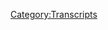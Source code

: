 {{Transcript
    | title         = [[154: April 23, 2018]]
    | caption       = [https://knowledgefight.libsyn.com/knowledge-fight-april-23-2018 Listen to this episode on Libsyn]
    | episodeNumber = [[154: April 23, 2018|154]]
    | length        = 01:21:48
}}

{{MessageBox
    | header     = Warning: Bot Generated Content
    | text       = This transcript was automatically generated by transcription software and likely contains many mistakes and misattributions. Please check the audio for definitive quotes, attribution, and context.
    | image      = N3yvass4myg91.webp
    | imagewidth = 50px
    | id         = warning
}}

{{TranscriptBlock
    | name      = Unknown Speaker
    | timestamp = 00:00:00.000
    | text      = Andy in Kansas you're on the air. Thanks for holding
}}

{{TranscriptBlock
    | name      = Unknown Speaker
    | timestamp = 00:00:03.839
    | text      = Well Alex, I'm a person color I'm a huge fan. I love your work. I love you. Hey everybody welcome back to knowledge fight
}}

{{TranscriptBlock
    | name      = Unknown Speaker
    | timestamp = 00:00:09.759
    | text      = I'm Dan. I'm Jordan. We're a couple dudes like sit around drink novelty beverages and talk a little bit about Alex Jones indeed
}}

{{TranscriptBlock
    | name      = Unknown Speaker
    | timestamp = 00:00:15.759
    | text      = We are Dan. Yes. Hello. Yeah, yes, sir
}}

{{TranscriptBlock
    | name      = Unknown Speaker
    | timestamp = 00:00:18.600
    | text      = If say you had never seen this show before or heard this show before right and you were just walking down the street
}}

{{TranscriptBlock
    | name      = Unknown Speaker
    | timestamp = 00:00:27.359
    | text      = suddenly you will cost
}}

{{TranscriptBlock
    | name      = Unknown Speaker
    | timestamp = 00:00:29.359
    | text      = You yourself Dan. Hey, bro, bro, bro, bro, bro. Yeah. Yeah, what what's your show about?
}}

{{TranscriptBlock
    | name      = Unknown Speaker
    | timestamp = 00:00:34.560
    | text      = I would say that I know a lot about Alex Jones and I have this friend who's a very nice man, and that's not true
}}

{{TranscriptBlock
    | name      = Unknown Speaker
    | timestamp = 00:00:41.479
    | text      = He's cool. We have a good time together
}}

{{TranscriptBlock
    | name      = Unknown Speaker
    | timestamp = 00:00:44.200
    | text      = But he knows nothing about Alex Jones. Is that a positive or a negative?
}}

{{TranscriptBlock
    | name      = Unknown Speaker
    | timestamp = 00:00:48.200
    | text      = I think it's a positive and so I sit around and explain it to him and that's the show and there and we find
}}

{{TranscriptBlock
    | name      = Unknown Speaker
    | timestamp = 00:00:54.200
    | text      = Uh fun existentialism
}}

{{TranscriptBlock
    | name      = Unknown Speaker
    | timestamp = 00:00:59.000
    | text      = Exactly. Um, so today we're gonna be going over the April 23rd 2018 episode of Alex Jones show
}}

{{TranscriptBlock
    | name      = Unknown Speaker
    | timestamp = 00:01:05.599
    | text      = Yes
}}

{{TranscriptBlock
    | name      = Unknown Speaker
    | timestamp = 00:01:06.000
    | text      = But more than that we're gonna be talking about how I'm sick of the bullshit and I'm frustrated with Alex Jones in the present
}}

{{TranscriptBlock
    | name      = Unknown Speaker
    | timestamp = 00:01:13.120
    | text      = All right, and I don't want to do this anymore
}}

{{TranscriptBlock
    | name      = Unknown Speaker
    | timestamp = 00:01:15.120
    | text      = Oh, no, oh no, not the show, but we get to this point over and over and over a cliffhanger right now
}}

{{TranscriptBlock
    | name      = Unknown Speaker
    | timestamp = 00:01:21.200
    | text      = Oh, we're gonna continue doing the show. I get to this point over and over and over again in the last year and a half
}}

{{TranscriptBlock
    | name      = Unknown Speaker
    | timestamp = 00:01:26.560
    | text      = We've been doing this where it's like I just hate him in the present and I can't deal with it anymore
}}

{{TranscriptBlock
    | name      = Unknown Speaker
    | timestamp = 00:01:32.560
    | text      = And we are right about there. Yeah, so I don't know I think you're on about a three month cycle
}}

{{TranscriptBlock
    | name      = Unknown Speaker
    | timestamp = 00:01:37.040
    | text      = Yeah, I think I'm bipolar in terms of Alex Jones's present a little bit
}}

{{TranscriptBlock
    | name      = Unknown Speaker
    | timestamp = 00:01:41.359
    | text      = I still can enjoy him in the past, but the present fuck man, it's bad
}}

{{TranscriptBlock
    | name      = Unknown Speaker
    | timestamp = 00:01:45.079
    | text      = But something that's not bad is a couple of new donors. I gotta give a shout out to you
}}

{{TranscriptBlock
    | name      = Unknown Speaker
    | timestamp = 00:01:52.879
    | text      = Silky transition, I still got that game down
}}

{{TranscriptBlock
    | name      = Unknown Speaker
    | timestamp = 00:01:58.599
    | text      = So first I'd like to give a shout out to new donor George
}}

{{TranscriptBlock
    | name      = Unknown Speaker
    | timestamp = 00:02:02.159
    | text      = I'm a policy wonk. Thank you so much George. George Stephanopoulos. We got some things to talk about
}}

{{TranscriptBlock
    | name      = Unknown Speaker
    | timestamp = 00:02:07.319
    | text      = He's a newsman and your interview style is wanting we appreciate
}}

{{TranscriptBlock
    | name      = Unknown Speaker
    | timestamp = 00:02:11.800
    | text      = Stephanopoulos getting on board
}}

{{TranscriptBlock
    | name      = Unknown Speaker
    | timestamp = 00:02:15.159
    | text      = Also, give a shout out to new policy wonk Robert
}}

{{TranscriptBlock
    | name      = Unknown Speaker
    | timestamp = 00:02:18.879
    | text      = I'm a policy wonk. Thank you so much Robert Robert
}}

{{TranscriptBlock
    | name      = Unknown Speaker
    | timestamp = 00:02:22.439
    | text      = First from the jinx. I was gonna go with Blake
}}

{{TranscriptBlock
    | name      = Unknown Speaker
    | timestamp = 00:02:27.280
    | text      = Murderers so there's that
}}

{{TranscriptBlock
    | name      = Unknown Speaker
    | timestamp = 00:02:29.879
    | text      = One of the most common names we both
}}

{{TranscriptBlock
    | name      = Unknown Speaker
    | timestamp = 00:02:32.879
    | text      = Chose murderers, I don't think I don't think we're doing great at this life thing. No
}}

{{TranscriptBlock
    | name      = Unknown Speaker
    | timestamp = 00:02:39.199
    | text      = That says bad things about us. I also like to give a shout out to a new globalist. What's going on out there Rebecca
}}

{{TranscriptBlock
    | name      = Unknown Speaker
    | timestamp = 00:02:45.800
    | text      = I'm a policy wonk
}}

{{TranscriptBlock
    | name      = Unknown Speaker
    | timestamp = 00:02:50.039
    | text      = Someone someone sodomite sent me a bucket of poop daddy shark
}}

{{TranscriptBlock
    | name      = Unknown Speaker
    | timestamp = 00:02:55.080
    | text      = Thank you so much, thank you very much Rebecca Romain, are you still a Stamos? I do not think so
}}

{{TranscriptBlock
    | name      = Unknown Speaker
    | timestamp = 00:03:00.479
    | text      = I don't think we're Stamos anymore. No more hyping. I think she lost the Stamos see this
}}

{{TranscriptBlock
    | name      = Unknown Speaker
    | timestamp = 00:03:05.199
    | text      = She's like the Beach Boys of models. Yeah, she lost the Stamos kicked out
}}

{{TranscriptBlock
    | name      = Unknown Speaker
    | timestamp = 00:03:10.960
    | text      = Actually don't know if that's true, but I assume it is. I don't know if it's true of either of them
}}

{{TranscriptBlock
    | name      = Unknown Speaker
    | timestamp = 00:03:15.199
    | text      = Stamos could still be an active member of the Beach Boys for all I know that's entirely possible
}}

{{TranscriptBlock
    | name      = Unknown Speaker
    | timestamp = 00:03:19.039
    | text      = Yeah, it's possibly might just be on the injured reserve something like that. Is that a is that a ban thing that they have?
}}

{{TranscriptBlock
    | name      = Unknown Speaker
    | timestamp = 00:03:24.800
    | text      = Yeah, absolutely when you they put you on the 10-day DL when you twist your bongo hand, uh-huh
}}

{{TranscriptBlock
    | name      = Unknown Speaker
    | timestamp = 00:03:29.599
    | text      = Yeah, your bongo head exactly
}}

{{TranscriptBlock
    | name      = Unknown Speaker
    | timestamp = 00:03:32.240
    | text      = So you have one more I can only play the bongos with one hand
}}

{{TranscriptBlock
    | name      = Unknown Speaker
    | timestamp = 00:03:36.280
    | text      = We got one more person to give a shout out to one more new donor someone who took their donation bumped it up to
}}

{{TranscriptBlock
    | name      = Unknown Speaker
    | timestamp = 00:03:41.240
    | text      = Technocrat level and we appreciate it. Oh, so very much. Thank you very much Cody
}}

{{TranscriptBlock
    | name      = Unknown Speaker
    | timestamp = 00:03:45.719
    | text      = I'm a policy wonk
}}

{{TranscriptBlock
    | name      = Unknown Speaker
    | timestamp = 00:03:50.000
    | text      = Someone someone sodomite sent me a bucket of poop daddy shark
}}

{{TranscriptBlock
    | name      = Unknown Speaker
    | timestamp = 00:03:55.159
    | text      = Jar Jar Binks has a Caribbean black accent
}}

{{TranscriptBlock
    | name      = Unknown Speaker
    | timestamp = 00:03:59.120
    | text      = He's a loser little little teeny, baby. I don't want to hate black people. I renounce Jesus Christ
}}

{{TranscriptBlock
    | name      = Unknown Speaker
    | timestamp = 00:04:08.520
    | text      = Nothing makes me happier than here in the full clip what what do we got? What do we got for Cody?
}}

{{TranscriptBlock
    | name      = Unknown Speaker
    | timestamp = 00:04:13.479
    | text      = That's that's your bit. Yeah, I don't got nothing for Cody Cody Rhodes the great wrestler brother of Goldust
}}

{{TranscriptBlock
    | name      = Unknown Speaker
    | timestamp = 00:04:21.920
    | text      = Cody Rhodes taking over the independent circuit after leaving the WWE because they made him be a character called stardust
}}

{{TranscriptBlock
    | name      = Unknown Speaker
    | timestamp = 00:04:28.120
    | text      = It was not very interesting and a ripoff of his brother's character
}}

{{TranscriptBlock
    | name      = Unknown Speaker
    | timestamp = 00:04:32.759
    | text      = And son wait American dream. Oh, so Cody Rhodes was stardust and his brother was gold
}}

{{TranscriptBlock
    | name      = Unknown Speaker
    | timestamp = 00:04:39.319
    | text      = Yes, you well his brother his brother was gold dust for like 20 years and then made his
}}

{{TranscriptBlock
    | name      = Unknown Speaker
    | timestamp = 00:04:44.879
    | text      = Cody's character
}}

{{TranscriptBlock
    | name      = Unknown Speaker
    | timestamp = 00:04:46.879
    | text      = Stardust and it was terrible that was much later dad idea
}}

{{TranscriptBlock
    | name      = Unknown Speaker
    | timestamp = 00:04:49.839
    | text      = But his dad was the American Dream Dusty Rhodes who is one of the most quotable very chubby wrestlers, right?
}}

{{TranscriptBlock
    | name      = Unknown Speaker
    | timestamp = 00:04:55.560
    | text      = He's the best. He's delightful. I don't want to hear any stories about how he's a terrible man because it's very very possible
}}

{{TranscriptBlock
    | name      = Unknown Speaker
    | timestamp = 00:05:01.560
    | text      = Please know yeah
}}

{{TranscriptBlock
    | name      = Unknown Speaker
    | timestamp = 00:05:03.240
    | text      = Chances are he was a terrible man in that era
}}

{{TranscriptBlock
    | name      = Unknown Speaker
    | timestamp = 00:05:07.480
    | text      = wrestler who wasn't
}}

{{TranscriptBlock
    | name      = Unknown Speaker
    | timestamp = 00:05:10.319
    | text      = That's why I have not heard any news about Chris Benoit since
}}

{{TranscriptBlock
    | name      = Unknown Speaker
    | timestamp = 00:05:14.959
    | text      = 1997 don't anybody tell me anything. You don't hear any bad. I don't want to hear any bad news
}}

{{TranscriptBlock
    | name      = Unknown Speaker
    | timestamp = 00:05:19.879
    | text      = I have some good news. He cared about his dog. I have a maybe I don't know I
}}

{{TranscriptBlock
    | name      = Unknown Speaker
    | timestamp = 00:05:23.959
    | text      = Might be referencing something. I don't even understand
}}

{{TranscriptBlock
    | name      = Unknown Speaker
    | timestamp = 00:05:27.480
    | text      = But be that is yeah. All right Jordan today. Yeah, I get to this episode and I am like I said
}}

{{TranscriptBlock
    | name      = Unknown Speaker
    | timestamp = 00:05:33.959
    | text      = I am sick of the shit. Yeah, I'm just tired of it. Right. I got I had no time for him
}}

{{TranscriptBlock
    | name      = Unknown Speaker
    | timestamp = 00:05:39.480
    | text      = blowing hard forever about his
}}

{{TranscriptBlock
    | name      = Unknown Speaker
    | timestamp = 00:05:43.279
    | text      = Oppression you're doing your second tour in NAMM. That's what you're feeling right now. I got you're just lost. Yeah, it's it's terrible
}}

{{TranscriptBlock
    | name      = Unknown Speaker
    | timestamp = 00:05:50.480
    | text      = I thought I was coming home when he fucking turned on Trump. I thought I was gonna get back to my wife stateside
}}

{{TranscriptBlock
    | name      = Unknown Speaker
    | timestamp = 00:05:57.120
    | text      = They said no, sir. Get back on the right 130. You're going back in country
}}

{{TranscriptBlock
    | name      = Unknown Speaker
    | timestamp = 00:06:01.959
    | text      = Oh good
}}

{{TranscriptBlock
    | name      = Unknown Speaker
    | timestamp = 00:06:02.360
    | text      = I and I just I'm just sick of it cuz now he's doing he's back to the exact same sycophantic like Trump is a great man
}}

{{TranscriptBlock
    | name      = Unknown Speaker
    | timestamp = 00:06:10.199
    | text      = already
}}

{{TranscriptBlock
    | name      = Unknown Speaker
    | timestamp = 00:06:11.720
    | text      = Yeah, it's a disgrace
}}

{{TranscriptBlock
    | name      = Unknown Speaker
    | timestamp = 00:06:13.399
    | text      = Disappointing it is but then beyond I think that's I think that's a big issue
}}

{{TranscriptBlock
    | name      = Unknown Speaker
    | timestamp = 00:06:17.160
    | text      = Is just the massive letdown like I think we would have been a lot
}}

{{TranscriptBlock
    | name      = Unknown Speaker
    | timestamp = 00:06:21.240
    | text      = It's it's like it's like we were we were at this level of just like nothing is
}}

{{TranscriptBlock
    | name      = Unknown Speaker
    | timestamp = 00:06:26.360
    | text      = going too far in either direction and then you throw that like you that
}}

{{TranscriptBlock
    | name      = Unknown Speaker
    | timestamp = 00:06:30.920
    | text      = Tremor in there and all of a sudden for the high we had whenever he was gone
}}

{{TranscriptBlock
    | name      = Unknown Speaker
    | timestamp = 00:06:35.680
    | text      = There must be an equal and opposite low where he jumps right back on the fucking train
}}

{{TranscriptBlock
    | name      = Unknown Speaker
    | timestamp = 00:06:39.959
    | text      = Well, I mean, I think I think part of it. I have to wrestle with my own like it's me. It's my fault
}}

{{TranscriptBlock
    | name      = Unknown Speaker
    | timestamp = 00:06:45.000
    | text      = No, it is because my brain wants a narrative, you know, like all of our brains are trained to hope for
}}

{{TranscriptBlock
    | name      = Unknown Speaker
    | timestamp = 00:06:51.480
    | text      = Storylines the same reason we reference like a hero's redemption or any of these Joseph Campbell type
}}

{{TranscriptBlock
    | name      = Unknown Speaker
    | timestamp = 00:06:58.319
    | text      = Things I'm like I want there to at least be a third act, you know
}}

{{TranscriptBlock
    | name      = Unknown Speaker
    | timestamp = 00:07:02.680
    | text      = And not just a repeat of the second act, you know, there is a crisis that has come through
}}

{{TranscriptBlock
    | name      = Unknown Speaker
    | timestamp = 00:07:07.959
    | text      = There's a moment
}}

{{TranscriptBlock
    | name      = Unknown Speaker
    | timestamp = 00:07:08.959
    | text      = There's a coming to Jesus moment where he's drunk on air telling us that Donald Trump puts Isis up his dirty asshole
}}

{{TranscriptBlock
    | name      = Unknown Speaker
    | timestamp = 00:07:14.720
    | text      = And we think oh still so good
}}

{{TranscriptBlock
    | name      = Unknown Speaker
    | timestamp = 00:07:17.000
    | text      = We think that there's going to now there's going to be it certainly no redemption is available
}}

{{TranscriptBlock
    | name      = Unknown Speaker
    | timestamp = 00:07:21.680
    | text      = No, but you at least think it's going to change fucking doesn't it drives me nuts and that's a very avant-garde play
}}

{{TranscriptBlock
    | name      = Unknown Speaker
    | timestamp = 00:07:29.120
    | text      = Well, and then the other thing is that half the goddamn show is him. Just complaining about getting sued and like
}}

{{TranscriptBlock
    | name      = Unknown Speaker
    | timestamp = 00:07:35.480
    | text      = I know that I complained about this and predicted it months ago when he's just gonna go like
}}

{{TranscriptBlock
    | name      = Unknown Speaker
    | timestamp = 00:07:40.040
    | text      = a boring angry Lenny Bruce mode and that's saying angry Lenny Bruce mode is
}}

{{TranscriptBlock
    | name      = Unknown Speaker
    | timestamp = 00:07:45.720
    | text      = Yeah, yeah
}}

{{TranscriptBlock
    | name      = Unknown Speaker
    | timestamp = 00:07:47.160
    | text      = And it's just it is this like late career Lenny Bruce angry. It's just fucking nonsense
}}

{{TranscriptBlock
    | name      = Unknown Speaker
    | timestamp = 00:07:53.959
    | text      = It's so much. I'm oppressed these people who are suing me are gonna undo the First Amendment
}}

{{TranscriptBlock
    | name      = Unknown Speaker
    | timestamp = 00:07:59.600
    | text      = It's just talking points over and over and over again, and it's like dude
}}

{{TranscriptBlock
    | name      = Unknown Speaker
    | timestamp = 00:08:04.699
    | text      = You don't understand these are the consequences of your actions now whether these suits are misguided or not
}}

{{TranscriptBlock
    | name      = Unknown Speaker
    | timestamp = 00:08:09.579
    | text      = They do come from a place of like you do probably deserve to have some sort of a consequence
}}

{{TranscriptBlock
    | name      = Unknown Speaker
    | timestamp = 00:08:14.560
    | text      = Yeah for your behavior. They might be legally maybe you can get off at a technicality
}}

{{TranscriptBlock
    | name      = Unknown Speaker
    | timestamp = 00:08:19.240
    | text      = Spiritually you deserve all the worst things that these could bring yeah exactly, and so I'm just I'm like it's like
}}

{{TranscriptBlock
    | name      = Unknown Speaker
    | timestamp = 00:08:27.000
    | text      = It's the stationary version of banging my head against a wall cuz I'm just sitting here watching this shit
}}

{{TranscriptBlock
    | name      = Unknown Speaker
    | timestamp = 00:08:31.600
    | text      = I'm like don't care. I don't care
}}

{{TranscriptBlock
    | name      = Unknown Speaker
    | timestamp = 00:08:34.399
    | text      = Yeah, I don't care. I don't care. I don't care I
}}

{{TranscriptBlock
    | name      = Unknown Speaker
    | timestamp = 00:08:38.440
    | text      = I don't care, and it's even tough for me to get it up for new stuff
}}

{{TranscriptBlock
    | name      = Unknown Speaker
    | timestamp = 00:08:42.759
    | text      = You know like we're gonna get into it here in a minute, but like he talks about Kanye West
}}

{{TranscriptBlock
    | name      = Unknown Speaker
    | timestamp = 00:08:47.360
    | text      = Like that should be fun. I can't get excited about it. Oh, no so anyway. Let's just jump into some of these clips
}}

{{TranscriptBlock
    | name      = Unknown Speaker
    | timestamp = 00:08:53.639
    | text      = I'm so sorry Dan. I this isn't to say that this show is gonna suck or anything like that
}}

{{TranscriptBlock
    | name      = Unknown Speaker
    | timestamp = 00:08:57.500
    | text      = We have some fun things to talk about but like you might you might find me back in 2008
}}

{{TranscriptBlock
    | name      = Unknown Speaker
    | timestamp = 00:09:03.720
    | text      = 2009 for a bit yeah, that's why I might not find me in the present. I think that's a smart idea
}}

{{TranscriptBlock
    | name      = Unknown Speaker
    | timestamp = 00:09:10.320
    | text      = You're you're
}}

{{TranscriptBlock
    | name      = Unknown Speaker
    | timestamp = 00:09:11.919
    | text      = Mirroring his energy. You're you're even bitching about how boring he is. I'm sure he's feeling the same thing
}}

{{TranscriptBlock
    | name      = Unknown Speaker
    | timestamp = 00:09:18.120
    | text      = He's got going off on the same boring nonsense that he had he this is a man who thrives in chaos
}}

{{TranscriptBlock
    | name      = Unknown Speaker
    | timestamp = 00:09:24.919
    | text      = Yeah, instead. He's pinned down against the wall, and he hates it and tomorrow's my birthday, and so my gift to myself
}}

{{TranscriptBlock
    | name      = Unknown Speaker
    | timestamp = 00:09:30.679
    | text      = Thank you for reminding me ignoring Alex Jones in the present
}}

{{TranscriptBlock
    | name      = Unknown Speaker
    | timestamp = 00:09:34.120
    | text      = That is wonderful or at least sort of trying to ignore him in the press yeah
}}

{{TranscriptBlock
    | name      = Unknown Speaker
    | timestamp = 00:09:37.759
    | text      = I apologize to the chairman do not have an out-of-context drop from today's episode, but there is some fun stuff
}}

{{TranscriptBlock
    | name      = Unknown Speaker
    | timestamp = 00:09:43.279
    | text      = So I'll just do this here is the first clip. This is how Alex Jones decides to start off the show
}}

{{TranscriptBlock
    | name      = Unknown Speaker
    | timestamp = 00:09:49.820
    | text      = ladies and gentlemen the new counterculture is
}}

{{TranscriptBlock
    | name      = Unknown Speaker
    | timestamp = 00:09:53.720
    | text      = Renaissance the Renaissance that started more than 500 years ago, so not in the Gutenberg press in Europe
}}

{{TranscriptBlock
    | name      = Unknown Speaker
    | timestamp = 00:10:00.559
    | text      = Oh
}}

{{TranscriptBlock
    | name      = Unknown Speaker
    | timestamp = 00:10:02.000
    | text      = What is now back? Oh shit? Where did it go Jordan Klepper and the?
}}

{{TranscriptBlock
    | name      = Unknown Speaker
    | timestamp = 00:10:09.480
    | text      = Opposition I'm told
}}

{{TranscriptBlock
    | name      = Unknown Speaker
    | timestamp = 00:10:10.919
    | text      = Watson this morning
}}

{{TranscriptBlock
    | name      = Unknown Speaker
    | timestamp = 00:10:12.600
    | text      = Attack Paul for saying that conservatism is the new counterculture well probably cuz that's dumb, and they said that's ridiculous the Republicans control
}}

{{TranscriptBlock
    | name      = Unknown Speaker
    | timestamp = 00:10:19.679
    | text      = the House the Senate the
}}

{{TranscriptBlock
    | name      = Unknown Speaker
    | timestamp = 00:10:23.000
    | text      = Executive and the judicial
}}

{{TranscriptBlock
    | name      = Unknown Speaker
    | timestamp = 00:10:24.960
    | text      = Yeah, that's a good point, but they don't control
}}

{{TranscriptBlock
    | name      = Unknown Speaker
    | timestamp = 00:10:28.360
    | text      = Oh
}}

{{TranscriptBlock
    | name      = Unknown Speaker
    | timestamp = 00:10:29.919
    | text      = Any of Hollywood any of the mainstream media?
}}

{{TranscriptBlock
    | name      = Unknown Speaker
    | timestamp = 00:10:33.039
    | text      = They don't control the colleges that almost to a college our globalist and socialist and
}}

{{TranscriptBlock
    | name      = Unknown Speaker
    | timestamp = 00:10:39.639
    | text      = Anti-human anti-family anti-christian. Oh, they don't control a single of the giant tech companies really uh
}}

{{TranscriptBlock
    | name      = Unknown Speaker
    | timestamp = 00:10:46.960
    | text      = Deal and money Elon Musk power on this planet is globalist that Amazon
}}

{{TranscriptBlock
    | name      = Unknown Speaker
    | timestamp = 00:10:52.360
    | text      = authoritarian masquerading as leftist and neoliberal that is a incontrovertible
}}

{{TranscriptBlock
    | name      = Unknown Speaker
    | timestamp = 00:10:57.960
    | text      = I do not like that someone taught him the word neoliberal. I don't like somebody taught him the word incontrovertible
}}

{{TranscriptBlock
    | name      = Unknown Speaker
    | timestamp = 00:11:02.679
    | text      = Here's an example Newsweek. Why hasn't Melania Trump been on the cover of any magazines since becoming first lady
}}

{{TranscriptBlock
    | name      = Unknown Speaker
    | timestamp = 00:11:08.360
    | text      = They asked last week's been dead for 12 years
}}

{{TranscriptBlock
    | name      = Unknown Speaker
    | timestamp = 00:11:11.799
    | text      = It's because she hasn't been approached because she's seen as a polarizing figure
}}

{{TranscriptBlock
    | name      = Unknown Speaker
    | timestamp = 00:11:18.399
    | text      = As if
}}

{{TranscriptBlock
    | name      = Unknown Speaker
    | timestamp = 00:11:20.080
    | text      = Michael Obama wasn't a polarizing. Why I'm just joking
}}

{{TranscriptBlock
    | name      = Unknown Speaker
    | timestamp = 00:11:24.840
    | text      = So
}}

{{TranscriptBlock
    | name      = Unknown Speaker
    | timestamp = 00:11:26.159
    | text      = There you go. Ladies and gentlemen, do you like that?
}}

{{TranscriptBlock
    | name      = Unknown Speaker
    | timestamp = 00:11:29.000
    | text      = Just joking joking. He realized that he everybody have to be mean to me
}}

{{TranscriptBlock
    | name      = Unknown Speaker
    | timestamp = 00:11:33.480
    | text      = He kicked into one of his old bits about Michelle being a man and man's like I'm just joking
}}

{{TranscriptBlock
    | name      = Unknown Speaker
    | timestamp = 00:11:39.519
    | text      = Please I don't want to do another lawsuit. Yeah. Yeah, I understand. It's the season of the lawsuit and
}}

{{TranscriptBlock
    | name      = Unknown Speaker
    | timestamp = 00:11:44.960
    | text      = And I could probably I don't know. I think that one might have more legs than a lot of these other ones, you know
}}

{{TranscriptBlock
    | name      = Unknown Speaker
    | timestamp = 00:11:52.600
    | text      = that could at least be something I don't know I
}}

{{TranscriptBlock
    | name      = Unknown Speaker
    | timestamp = 00:11:57.519
    | text      = Again it's just like you're struggling. It's just lame but like
}}

{{TranscriptBlock
    | name      = Unknown Speaker
    | timestamp = 00:12:01.120
    | text      = This is so much like the comic who is this is like Tim Allen going to an underground show now where he's like
}}

{{TranscriptBlock
    | name      = Unknown Speaker
    | timestamp = 00:12:08.200
    | text      = Why don't my old bits work?
}}

{{TranscriptBlock
    | name      = Unknown Speaker
    | timestamp = 00:12:10.759
    | text      = So I've looked into a little bit of like the reason why Melania isn't on a bunch of covers and why Michelle Obama
}}

{{TranscriptBlock
    | name      = Unknown Speaker
    | timestamp = 00:12:17.559
    | text      = was and here's a couple of the reasons Michelle Obama radiates joy and
}}

{{TranscriptBlock
    | name      = Unknown Speaker
    | timestamp = 00:12:23.240
    | text      = Elegance and is an amazing figure who is working hard to make the world a better place and Melania is a trapped woman
}}

{{TranscriptBlock
    | name      = Unknown Speaker
    | timestamp = 00:12:31.240
    | text      = Held inside of an ivory tower waiting to be pushed over and then she will fall and crumble before our very eyes
}}

{{TranscriptBlock
    | name      = Unknown Speaker
    | timestamp = 00:12:38.000
    | text      = That's an interesting theory. I can't prove that one way or the other. Okay, there are there's probably some spiritual truth there
}}

{{TranscriptBlock
    | name      = Unknown Speaker
    | timestamp = 00:12:45.360
    | text      = It turns out like, you know, she used to be a model and there's some talk that she might not have great
}}

{{TranscriptBlock
    | name      = Unknown Speaker
    | timestamp = 00:12:51.320
    | text      = Relationships remaining with a lot of the people who are in the fashion industry who are involved in dressing people for covers of magazines
}}

{{TranscriptBlock
    | name      = Unknown Speaker
    | timestamp = 00:12:58.919
    | text      = So it's entirely possible that there's some sort of inner workings
}}

{{TranscriptBlock
    | name      = Unknown Speaker
    | timestamp = 00:13:02.200
    | text      = So she was a dick to fashion people? I don't know if that's true, but I have seen that
}}

{{TranscriptBlock
    | name      = Unknown Speaker
    | timestamp = 00:13:08.240
    | text      = Speculated. It sounds right. Sure. Then there's also the issue of right after the election
}}

{{TranscriptBlock
    | name      = Unknown Speaker
    | timestamp = 00:13:13.799
    | text      = she was in she was on the cover of Vanity Fair and the picture that they ended up using was of her with a
}}

{{TranscriptBlock
    | name      = Unknown Speaker
    | timestamp = 00:13:20.679
    | text      = String of diamonds in a spoon and her treating it like it was spaghetti
}}

{{TranscriptBlock
    | name      = Unknown Speaker
    | timestamp = 00:13:25.120
    | text      = Yeah, I think that turned some people the fuck off
}}

{{TranscriptBlock
    | name      = Unknown Speaker
    | timestamp = 00:13:27.639
    | text      = It might have a little that might be a bit of a let them eat cake moment now again
}}

{{TranscriptBlock
    | name      = Unknown Speaker
    | timestamp = 00:13:32.240
    | text      = That might not be her fad. She might not have created that cover but whatever
}}

{{TranscriptBlock
    | name      = Unknown Speaker
    | timestamp = 00:13:37.480
    | text      = Badwill that gained
}}

{{TranscriptBlock
    | name      = Unknown Speaker
    | timestamp = 00:13:39.559
    | text      = Certainly still lingers then beyond that
}}

{{TranscriptBlock
    | name      = Unknown Speaker
    | timestamp = 00:13:43.240
    | text      = Michelle Obama was incredibly active with a bunch of causes that she was in these magazines to help promote
}}

{{TranscriptBlock
    | name      = Unknown Speaker
    | timestamp = 00:13:49.279
    | text      = So she's on the cover of like women's health and and stuff like that because she is interested in talking about dietary
}}

{{TranscriptBlock
    | name      = Unknown Speaker
    | timestamp = 00:13:55.960
    | text      = Issues and stuff like that in order to make the world better. She is interested in that
}}

{{TranscriptBlock
    | name      = Unknown Speaker
    | timestamp = 00:14:00.399
    | text      = Meanwhile Melania Trump has chosen cyberbullying and bullying as her main
}}

{{TranscriptBlock
    | name      = Unknown Speaker
    | timestamp = 00:14:06.639
    | text      = Campaign did she yeah, that's that's one of the things that she said that she's really doing anything though
}}

{{TranscriptBlock
    | name      = Unknown Speaker
    | timestamp = 00:14:12.120
    | text      = Like I feel like her only goal right now is to not spend any time with Trump at all
}}

{{TranscriptBlock
    | name      = Unknown Speaker
    | timestamp = 00:14:17.639
    | text      = No true, but that's the issue that she has spoken of like this is an issue. I want to I want to work on
}}

{{TranscriptBlock
    | name      = Unknown Speaker
    | timestamp = 00:14:22.320
    | text      = it's like
}}

{{TranscriptBlock
    | name      = Unknown Speaker
    | timestamp = 00:14:23.679
    | text      = You're doing nothing and your husband is a big old cyberbullied. Yeah, I know that is projection on a level that I am
}}

{{TranscriptBlock
    | name      = Unknown Speaker
    | timestamp = 00:14:31.559
    | text      = But so a lot of the hey, you know what if you want to start with the big cause start in your own home
}}

{{TranscriptBlock
    | name      = Unknown Speaker
    | timestamp = 00:14:38.039
    | text      = That's all I'm saying
}}

{{TranscriptBlock
    | name      = Unknown Speaker
    | timestamp = 00:14:39.240
    | text      = If you want to stop cyberbullying and bullying you're getting cyberbullied and bullied by your husband. Stop that shit divorce him
}}

{{TranscriptBlock
    | name      = Unknown Speaker
    | timestamp = 00:14:46.799
    | text      = I wanted I want a divorce of a sitting president. That'd be weird. That would be bananas
}}

{{TranscriptBlock
    | name      = Unknown Speaker
    | timestamp = 00:14:51.659
    | text      = I would love it, but I think that a lot of the mega president loses half of his shit in a no-fault
}}

{{TranscriptBlock
    | name      = Unknown Speaker
    | timestamp = 00:14:57.840
    | text      = Divorce state love it and because of that all those documents
}}

{{TranscriptBlock
    | name      = Unknown Speaker
    | timestamp = 00:15:03.679
    | text      = Yeah, yeah, but like I think that a lot of the goodwill and the
}}

{{TranscriptBlock
    | name      = Unknown Speaker
    | timestamp = 00:15:08.159
    | text      = Magazine covers that Michelle Obama was on it does trace back to advocacy and it does trace back
}}

{{TranscriptBlock
    | name      = Unknown Speaker
    | timestamp = 00:15:13.159
    | text      = I'm being involved in things that people wanted to talk about
}}

{{TranscriptBlock
    | name      = Unknown Speaker
    | timestamp = 00:15:16.399
    | text      = Right, and I don't really know if Melania is involved in all that much that people find that interesting
}}

{{TranscriptBlock
    | name      = Unknown Speaker
    | timestamp = 00:15:21.679
    | text      = Well, and she's a very interesting person to talk to and be around Michelle is brilliant
}}

{{TranscriptBlock
    | name      = Unknown Speaker
    | timestamp = 00:15:26.960
    | text      = She's a brilliant woman and that's not to say that Melania isn't I don't know it is you don't know that you don't know
}}

{{TranscriptBlock
    | name      = Unknown Speaker
    | timestamp = 00:15:33.240
    | text      = Where do you don't know where she's probably a delight? She's not you don't know that. I know I don't know
}}

{{TranscriptBlock
    | name      = Unknown Speaker
    | timestamp = 00:15:38.279
    | text      = Come on, you don't know that what are the odds she is a blank canvas upon which all can paint their own
}}

{{TranscriptBlock
    | name      = Unknown Speaker
    | timestamp = 00:15:44.799
    | text      = Perceptions she married Trump
}}

{{TranscriptBlock
    | name      = Unknown Speaker
    | timestamp = 00:15:47.440
    | text      = For money that's what you paint on her with her blank canvas. Oh, that's that's called science. Yeah
}}

{{TranscriptBlock
    | name      = Unknown Speaker
    | timestamp = 00:15:53.320
    | text      = Yeah, that's math. Anyway in this next clip. We learned that Alex Jones
}}

{{TranscriptBlock
    | name      = Unknown Speaker
    | timestamp = 00:15:58.000
    | text      = I may not have gotten a degree in one of the stem fields, but my humanities training teaches me that she is
}}

{{TranscriptBlock
    | name      = Unknown Speaker
    | timestamp = 00:16:05.600
    | text      = married to him for
}}

{{TranscriptBlock
    | name      = Unknown Speaker
    | timestamp = 00:16:08.320
    | text      = What would you call it?
}}

{{TranscriptBlock
    | name      = Unknown Speaker
    | timestamp = 00:16:10.320
    | text      = Comfort sure not not affection perhaps. Um, so I'm guessing since you're gentleman who likes hip-hop
}}

{{TranscriptBlock
    | name      = Unknown Speaker
    | timestamp = 00:16:18.360
    | text      = Yes, but you've been keeping up with the affairs in the world of one Kanye West. Nope. No, no good God
}}

{{TranscriptBlock
    | name      = Unknown Speaker
    | timestamp = 00:16:25.980
    | text      = No, I don't want I don't want anything to do with Kanye West in real life
}}

{{TranscriptBlock
    | name      = Unknown Speaker
    | timestamp = 00:16:30.639
    | text      = I want his I want his albums. I want his good shit. He's been tweeting a lot of sort of vague pseudo spiritual
}}

{{TranscriptBlock
    | name      = Unknown Speaker
    | timestamp = 00:16:37.080
    | text      = I know I have been trying to avoid it studiously a lot of it is very specifically
}}

{{TranscriptBlock
    | name      = Unknown Speaker
    | timestamp = 00:16:43.039
    | text      = Sort of the if you spend any time in sort of like theosophist circles or like para
}}

{{TranscriptBlock
    | name      = Unknown Speaker
    | timestamp = 00:16:49.679
    | text      = Psychology type worlds or even like human potential type groups or anything like that
}}

{{TranscriptBlock
    | name      = Unknown Speaker
    | timestamp = 00:16:55.200
    | text      = You'll recognize a lot of these like these sentences that don't mean anything but sound profound
}}

{{TranscriptBlock
    | name      = Unknown Speaker
    | timestamp = 00:17:00.559
    | text      = There's a lot of stuff that like like that in a question. Everything was one of this
}}

{{TranscriptBlock
    | name      = Unknown Speaker
    | timestamp = 00:17:04.160
    | text      = It's in order that platitude in order to grab things. You need to let them go, right, right
}}

{{TranscriptBlock
    | name      = Unknown Speaker
    | timestamp = 00:17:10.799
    | text      = Dancing is only stepping while walking the appear what that is the appearance of depth without doing any work to get there
}}

{{TranscriptBlock
    | name      = Unknown Speaker
    | timestamp = 00:17:18.440
    | text      = Yeah, and that and that sort of shit and then he also tweeted at this young lady named Candace Owens
}}

{{TranscriptBlock
    | name      = Unknown Speaker
    | timestamp = 00:17:23.759
    | text      = Sure that she that makes sense. He loves how she thinks
}}

{{TranscriptBlock
    | name      = Unknown Speaker
    | timestamp = 00:17:27.119
    | text      = And she's a big old Trump supporter. She's been on in four wars a number of times great and
}}

{{TranscriptBlock
    | name      = Unknown Speaker
    | timestamp = 00:17:33.759
    | text      = I don't like how she thinks
}}

{{TranscriptBlock
    | name      = Unknown Speaker
    | timestamp = 00:17:42.079
    | text      = Yes
}}

{{TranscriptBlock
    | name      = Unknown Speaker
    | timestamp = 00:17:44.079
    | text      = I've been saying this I think everyone's been saying this for years. Yeah
}}

{{TranscriptBlock
    | name      = Unknown Speaker
    | timestamp = 00:17:48.519
    | text      = Why are we why are we doing this? Yeah, why would you take it? I've read it
}}

{{TranscriptBlock
    | name      = Unknown Speaker
    | timestamp = 00:17:53.640
    | text      = I've read a couple of these articles that are like Oh Kanye is supporting that who cares who cares
}}

{{TranscriptBlock
    | name      = Unknown Speaker
    | timestamp = 00:18:01.079
    | text      = right is what his brain does is
}}

{{TranscriptBlock
    | name      = Unknown Speaker
    | timestamp = 00:18:05.559
    | text      = Irrelevant. Yep, whatever. He's talking that don't if you don't want to you're just supporting him even have also music don't also
}}

{{TranscriptBlock
    | name      = Unknown Speaker
    | timestamp = 00:18:13.559
    | text      = Beyonce
}}

{{TranscriptBlock
    | name      = Unknown Speaker
    | timestamp = 00:18:14.680
    | text      = Absolutely should have won that
}}

{{TranscriptBlock
    | name      = Unknown Speaker
    | timestamp = 00:18:16.880
    | text      = Taylor Swift can go all the time. Yeah. So anyway, here's Alex. Oh, he's right on one thing
}}

{{TranscriptBlock
    | name      = Unknown Speaker
    | timestamp = 00:18:21.819
    | text      = Here's here's and George Bush does not care about black people. So he's got two wonders, but Alex might agree with that
}}

{{TranscriptBlock
    | name      = Unknown Speaker
    | timestamp = 00:18:26.900
    | text      = Also, it seems to have forgotten about that though
}}

{{TranscriptBlock
    | name      = Unknown Speaker
    | timestamp = 00:18:29.019
    | text      = But here's him talking a little bit about his newfound feelings about Kanye on the 23rd
}}

{{TranscriptBlock
    | name      = Unknown Speaker
    | timestamp = 00:18:35.900
    | text      = Kanye West I
}}

{{TranscriptBlock
    | name      = Unknown Speaker
    | timestamp = 00:18:37.700
    | text      = Don't like him saying those words like the Kardashians and all that stuff. So I just said I didn't like him years ago
}}

{{TranscriptBlock
    | name      = Unknown Speaker
    | timestamp = 00:18:43.140
    | text      = I didn't follow him now that I actually
}}

{{TranscriptBlock
    | name      = Unknown Speaker
    | timestamp = 00:18:45.140
    | text      = Followed him the last few years and what he does with Trump and now he's standing up for different
}}

{{TranscriptBlock
    | name      = Unknown Speaker
    | timestamp = 00:18:52.619
    | text      = Journalists and and activists
}}

{{TranscriptBlock
    | name      = Unknown Speaker
    | timestamp = 00:18:55.259
    | text      = Embraces black Trump supporter that we've had on the broadcast many times and I want to try to get on today
}}

{{TranscriptBlock
    | name      = Unknown Speaker
    | timestamp = 00:19:00.380
    | text      = So each is a now that it now that I see him doing this I'm into it
}}

{{TranscriptBlock
    | name      = Unknown Speaker
    | timestamp = 00:19:04.240
    | text      = But you'll notice in that specific clip. He said all I knew about was the Kardashians
}}

{{TranscriptBlock
    | name      = Unknown Speaker
    | timestamp = 00:19:10.019
    | text      = I didn't really know anything about him. So I just hated him now. I didn't really look into it
}}

{{TranscriptBlock
    | name      = Unknown Speaker
    | timestamp = 00:19:13.400
    | text      = I just thought he was a shithead because I didn't know
}}

{{TranscriptBlock
    | name      = Unknown Speaker
    | timestamp = 00:19:17.839
    | text      = That's a cultural shorthand I think a lot of us indulge in it from time to time
}}

{{TranscriptBlock
    | name      = Unknown Speaker
    | timestamp = 00:19:21.460
    | text      = Yeah, I think a nice little look if it's a did to do with the Kardashians
}}

{{TranscriptBlock
    | name      = Unknown Speaker
    | timestamp = 00:19:25.759
    | text      = I'm out Gil just just a big out but it's also like you're
}}

{{TranscriptBlock
    | name      = Unknown Speaker
    | timestamp = 00:19:29.660
    | text      = supposedly a guy who's like deep into truth and you're admitting on air that you engaged in a game of guilt by
}}

{{TranscriptBlock
    | name      = Unknown Speaker
    | timestamp = 00:19:36.019
    | text      = Association without knowing anything about the press now also, I guarantee he would not like Jesus
}}

{{TranscriptBlock
    | name      = Unknown Speaker
    | timestamp = 00:19:41.579
    | text      = No, also. Oh, he doesn't and he does say that like I've listened to his music. It's great music. Yeah
}}

{{TranscriptBlock
    | name      = Unknown Speaker
    | timestamp = 00:19:48.460
    | text      = Kanye is a song called I am a god
}}

{{TranscriptBlock
    | name      = Unknown Speaker
    | timestamp = 00:19:56.059
    | text      = Come on he samples blood on the leaves, dude
}}

{{TranscriptBlock
    | name      = Unknown Speaker
    | timestamp = 00:19:59.039
    | text      = You can't even you can't be a white nationalist and even hear that song
}}

{{TranscriptBlock
    | name      = Unknown Speaker
    | timestamp = 00:20:02.500
    | text      = It just comes across like the the parents and Rugrats or whatever. It's her no Muppet babies
}}

{{TranscriptBlock
    | name      = Unknown Speaker
    | timestamp = 00:20:08.019
    | text      = It's complete lunacy the idea that he like is like I listen to it. I love his music like go fuck yourself
}}

{{TranscriptBlock
    | name      = Unknown Speaker
    | timestamp = 00:20:12.539
    | text      = So anyway, just for fun cuz a lot of I've seen a lot of what's your favorite out? What's your favorite album?
}}

{{TranscriptBlock
    | name      = Unknown Speaker
    | timestamp = 00:20:16.779
    | text      = What do you think? No, what do you think Alex Jones's favorite album would be I bet he maybe heard Jesus walks
}}

{{TranscriptBlock
    | name      = Unknown Speaker
    | timestamp = 00:20:22.299
    | text      = Maybe right, right cuz it's like Oh Jesus in the title. Let's check this out. Yeah, that's on brand for me
}}

{{TranscriptBlock
    | name      = Unknown Speaker
    | timestamp = 00:20:27.579
    | text      = I don't know. I would guess it probably has now now I think Alex only listens to music that's on brand to him
}}

{{TranscriptBlock
    | name      = Unknown Speaker
    | timestamp = 00:20:34.200
    | text      = Probably just have Jesus in the title or old fucking country. Yeah, that's not you could you could do worse. Yeah
}}

{{TranscriptBlock
    | name      = Unknown Speaker
    | timestamp = 00:20:41.140
    | text      = So a lot of people on Twitter have posted and I've seen like reposts of like
}}

{{TranscriptBlock
    | name      = Unknown Speaker
    | timestamp = 00:20:45.900
    | text      = There's an article that Alex did about Kanye being in the Illuminati a while back Kanye was
}}

{{TranscriptBlock
    | name      = Unknown Speaker
    | timestamp = 00:20:51.900
    | text      = But that's something that he's pretty consistently said and I don't think that's very interesting as a receipt on him, right?
}}

{{TranscriptBlock
    | name      = Unknown Speaker
    | timestamp = 00:20:57.619
    | text      = And so here's a clip of Alex talking about Kanye West in June 2016
}}

{{TranscriptBlock
    | name      = Unknown Speaker
    | timestamp = 00:21:00.980
    | text      = There's a special place in hell for these people and I don't care if it's
}}

{{TranscriptBlock
    | name      = Unknown Speaker
    | timestamp = 00:21:07.460
    | text      = Jay-z or Kanye West or or Bono or any of them? I'm sick of them
}}

{{TranscriptBlock
    | name      = Unknown Speaker
    | timestamp = 00:21:12.799
    | text      = so before we get into what he's actually gonna say about
}}

{{TranscriptBlock
    | name      = Unknown Speaker
    | timestamp = 00:21:16.259
    | text      = Kanye West it's really funny because right before this he was in a big rant about you too about how their album got put on
}}

{{TranscriptBlock
    | name      = Unknown Speaker
    | timestamp = 00:21:23.119
    | text      = Everybody's phone. That's right. That's right. I remember that everybody loved that. That was a very popular thing that they did
}}

{{TranscriptBlock
    | name      = Unknown Speaker
    | timestamp = 00:21:28.400
    | text      = He was pretending that everyone got charged for the album
}}

{{TranscriptBlock
    | name      = Unknown Speaker
    | timestamp = 00:21:33.319
    | text      = He's like god damn you is robbing a million people
}}

{{TranscriptBlock
    | name      = Unknown Speaker
    | timestamp = 00:21:41.460
    | text      = Not that it was a free album
}}

{{TranscriptBlock
    | name      = Unknown Speaker
    | timestamp = 00:21:44.579
    | text      = Which in itself is weird and I'm not for it is weird, but they didn't charge everybody for that album
}}

{{TranscriptBlock
    | name      = Unknown Speaker
    | timestamp = 00:21:49.220
    | text      = Anyway, here's what he says about Kanye didn't charge anybody also special place in hell for these people, right?
}}

{{TranscriptBlock
    | name      = Unknown Speaker
    | timestamp = 00:21:54.019
    | text      = Look at Kanye West trick fans into subscribing to title lawsuit claims
}}

{{TranscriptBlock
    | name      = Unknown Speaker
    | timestamp = 00:22:03.259
    | text      = Well, of course they do I mean it's all about shin me 25 million
}}

{{TranscriptBlock
    | name      = Unknown Speaker
    | timestamp = 00:22:06.619
    | text      = I'm going broke when he wasn't going broke. It's all about pimping his fans getting it over on them
}}

{{TranscriptBlock
    | name      = Unknown Speaker
    | timestamp = 00:22:12.259
    | text      = That's what a man does
}}

{{TranscriptBlock
    | name      = Unknown Speaker
    | timestamp = 00:22:13.859
    | text      = No
}}

{{TranscriptBlock
    | name      = Unknown Speaker
    | timestamp = 00:22:14.339
    | text      = a man builds
}}

{{TranscriptBlock
    | name      = Unknown Speaker
    | timestamp = 00:22:15.539
    | text      = civilization and
}}

{{TranscriptBlock
    | name      = Unknown Speaker
    | timestamp = 00:22:16.539
    | text      = Technology and advances people and produces art and literature and culture and lifts everything up and is strong
}}

{{TranscriptBlock
    | name      = Unknown Speaker
    | timestamp = 00:22:23.019
    | text      = They don't sit there and feed on the weak you stupid slave master. Oh
}}

{{TranscriptBlock
    | name      = Unknown Speaker
    | timestamp = 00:22:28.980
    | text      = He's just like the black Africans that sold their own people into slavery
}}

{{TranscriptBlock
    | name      = Unknown Speaker
    | timestamp = 00:22:33.900
    | text      = He's a slave master. He's a pet selling them there at the dock
}}

{{TranscriptBlock
    | name      = Unknown Speaker
    | timestamp = 00:22:37.299
    | text      = What yeah, yeah, so I I didn't look into Kanye. I was just watching it, you know, I saw him with the Kardashians
}}

{{TranscriptBlock
    | name      = Unknown Speaker
    | timestamp = 00:22:44.660
    | text      = I just didn't like him now
}}

{{TranscriptBlock
    | name      = Unknown Speaker
    | timestamp = 00:22:46.500
    | text      = Of course
}}

{{TranscriptBlock
    | name      = Unknown Speaker
    | timestamp = 00:22:47.059
    | text      = I did think he was a slave master who was selling out fellow
}}

{{TranscriptBlock
    | name      = Unknown Speaker
    | timestamp = 00:22:50.220
    | text      = Africans to be owned by white people justice, but but that was just because he was close to Kim Kardashian
}}

{{TranscriptBlock
    | name      = Unknown Speaker
    | timestamp = 00:22:57.500
    | text      = That makes sense. That's tracks. It's such a fucking idiot
}}

{{TranscriptBlock
    | name      = Unknown Speaker
    | timestamp = 00:23:01.460
    | text      = It's just this is why it's so frustrating is because there's a hunt there's a we could do this all day
}}

{{TranscriptBlock
    | name      = Unknown Speaker
    | timestamp = 00:23:06.579
    | text      = We could dance we could do this dance all day, but it comes back to all the time as it doesn't matter
}}

{{TranscriptBlock
    | name      = Unknown Speaker
    | timestamp = 00:23:11.700
    | text      = No, no one cares
}}

{{TranscriptBlock
    | name      = Unknown Speaker
    | timestamp = 00:23:13.019
    | text      = No one remembers this and if Alex wants to like even address the fact that he's you know
}}

{{TranscriptBlock
    | name      = Unknown Speaker
    | timestamp = 00:23:18.460
    | text      = I think the most important piece of it is him admitting I'd ever looked into him and then he's saying that kind of extreme
}}

{{TranscriptBlock
    | name      = Unknown Speaker
    | timestamp = 00:23:23.779
    | text      = thing
}}

{{TranscriptBlock
    | name      = Unknown Speaker
    | timestamp = 00:23:24.700
    | text      = Against him that means that you need to work harder and look into people before you talk shit about them
}}

{{TranscriptBlock
    | name      = Unknown Speaker
    | timestamp = 00:23:30.339
    | text      = Yeah, you would think but the the part about it like he said negative things about Kanye in the past
}}

{{TranscriptBlock
    | name      = Unknown Speaker
    | timestamp = 00:23:34.619
    | text      = But now he's saying good things
}}

{{TranscriptBlock
    | name      = Unknown Speaker
    | timestamp = 00:23:36.180
    | text      = He can easily get around that by being like oh he's no longer in the Illuminati because Trump helped him sure or something like that
}}

{{TranscriptBlock
    | name      = Unknown Speaker
    | timestamp = 00:23:41.859
    | text      = He can do he can play that game and then we're like, alright fine
}}

{{TranscriptBlock
    | name      = Unknown Speaker
    | timestamp = 00:23:44.740
    | text      = It's fine. It's just fun to see it like the thing about
}}

{{TranscriptBlock
    | name      = Unknown Speaker
    | timestamp = 00:23:49.539
    | text      = this and the thing about the way that everybody reacts to Kanye's bullshit is
}}

{{TranscriptBlock
    | name      = Unknown Speaker
    | timestamp = 00:23:54.900
    | text      = Fascinating to me in terms of celebrity culture of just so many people just blow in the wind immediately
}}

{{TranscriptBlock
    | name      = Unknown Speaker
    | timestamp = 00:24:02.019
    | text      = Just like Oh Kanye said something I didn't like so he's an asshole now forever. Oh, oh, you said something
}}

{{TranscriptBlock
    | name      = Unknown Speaker
    | timestamp = 00:24:08.299
    | text      = I do like so he's the nicest guy in the world forever
}}

{{TranscriptBlock
    | name      = Unknown Speaker
    | timestamp = 00:24:10.460
    | text      = Now it's fucking who gives a shit. Yeah, like I just I agree. I don't I don't care what he says
}}

{{TranscriptBlock
    | name      = Unknown Speaker
    | timestamp = 00:24:16.619
    | text      = I agree and you know, it's like it's like it's like another life of Pablo on me and I'm fine
}}

{{TranscriptBlock
    | name      = Unknown Speaker
    | timestamp = 00:24:22.059
    | text      = It's like Alex complains about people like being involved in celebrity worship and celebrity culture all the time
}}

{{TranscriptBlock
    | name      = Unknown Speaker
    | timestamp = 00:24:27.980
    | text      = right now you just see him engaging in it because a guy said he likes Trump right or something or
}}

{{TranscriptBlock
    | name      = Unknown Speaker
    | timestamp = 00:24:33.019
    | text      = It behaved in such a way as to make it appear that he likes Trump. Sure
}}

{{TranscriptBlock
    | name      = Unknown Speaker
    | timestamp = 00:24:37.859
    | text      = Okay, and again, I agree with you who gives a shit. Well then on the other hand
}}

{{TranscriptBlock
    | name      = Unknown Speaker
    | timestamp = 00:24:42.779
    | text      = I don't necessarily want to support an artist who is a black white supremacist
}}

{{TranscriptBlock
    | name      = Unknown Speaker
    | timestamp = 00:24:48.140
    | text      = You know if you're supporting Trump as I've previously
}}

{{TranscriptBlock
    | name      = Unknown Speaker
    | timestamp = 00:24:51.619
    | text      = Stated at this point chances are you're a 95% white person right supremacist, right?
}}

{{TranscriptBlock
    | name      = Unknown Speaker
    | timestamp = 00:24:57.299
    | text      = So now we have to see what the hell is. Or sympathizer at least. At least white supremacist. I don't know man
}}

{{TranscriptBlock
    | name      = Unknown Speaker
    | timestamp = 00:25:04.299
    | text      = See, now actually he might be more like the 2016 version that Alex complained about.
}}

{{TranscriptBlock
    | name      = Unknown Speaker
    | timestamp = 00:25:12.940
    | text      = I don't know
}}

{{TranscriptBlock
    | name      = Unknown Speaker
    | timestamp = 00:25:14.299
    | text      = This all makes sense. So a little bit later in the episode Alex spends a good large portion of his time
}}

{{TranscriptBlock
    | name      = Unknown Speaker
    | timestamp = 00:25:19.500
    | text      = Doing what I predicted. I think I think he might listen to the show
}}

{{TranscriptBlock
    | name      = Unknown Speaker
    | timestamp = 00:25:23.259
    | text      = Okay, because I don't think he does but I it why doesn't he take any of our good ideas?
}}

{{TranscriptBlock
    | name      = Unknown Speaker
    | timestamp = 00:25:28.019
    | text      = When we when we first saw him like sort of tiptoeing back to Trump like a little scared boy
}}

{{TranscriptBlock
    | name      = Unknown Speaker
    | timestamp = 00:25:33.940
    | text      = Yeah, what we were like, I think my take on it was just get back to shitting on Hillary
}}

{{TranscriptBlock
    | name      = Unknown Speaker
    | timestamp = 00:25:39.779
    | text      = That's what you do all the time. You don't even need to talk about Trump. Just go back to that
}}

{{TranscriptBlock
    | name      = Unknown Speaker
    | timestamp = 00:25:43.420
    | text      = Yeah, and so he spends a large portion of the show going over a speech that Hillary gave at what he thought was Penn State
}}

{{TranscriptBlock
    | name      = Unknown Speaker
    | timestamp = 00:25:51.700
    | text      = That's gonna be important later
}}

{{TranscriptBlock
    | name      = Unknown Speaker
    | timestamp = 00:25:54.019
    | text      = He spends most of his time talking about how Penn State is a hotbed of demon activity because of Jerry Sandusky
}}

{{TranscriptBlock
    | name      = Unknown Speaker
    | timestamp = 00:26:00.859
    | text      = I've yeah, sure. There is a there's a I got it
}}

{{TranscriptBlock
    | name      = Unknown Speaker
    | timestamp = 00:26:05.019
    | text      = There's a huge mess there for sure, but that does not mean that there is a hotbed of demons
}}

{{TranscriptBlock
    | name      = Unknown Speaker
    | timestamp = 00:26:09.700
    | text      = It just means that there was a institutional problem where they did not
}}

{{TranscriptBlock
    | name      = Unknown Speaker
    | timestamp = 00:26:14.099
    | text      = address things
}}

{{TranscriptBlock
    | name      = Unknown Speaker
    | timestamp = 00:26:15.900
    | text      = Appropriately at all because they cared too much about the football. I believe it was actually because they were too liberal Dan liberal
}}

{{TranscriptBlock
    | name      = Unknown Speaker
    | timestamp = 00:26:21.460
    | text      = They were too liberal to live. They were control. That's what if they control the speech of
}}

{{TranscriptBlock
    | name      = Unknown Speaker
    | timestamp = 00:26:26.700
    | text      = People who are trying to point out that you hired a child molest if by liberal you mean protecting
}}

{{TranscriptBlock
    | name      = Unknown Speaker
    | timestamp = 00:26:34.019
    | text      = Financial interests in the form of the football team the most liberal thing you can do then I would say liberal
}}

{{TranscriptBlock
    | name      = Unknown Speaker
    | timestamp = 00:26:39.160
    | text      = Yeah for sure, but Alex thinks there's demons there and so he says this
}}

{{TranscriptBlock
    | name      = Unknown Speaker
    | timestamp = 00:26:44.079
    | text      = They told me the source is multiple sources. They said Alex. It's not just pedophilia. It's devil worship
}}

{{TranscriptBlock
    | name      = Unknown Speaker
    | timestamp = 00:26:51.180
    | text      = And Penn State is heavy heavy heavy heavy heavy heavy heavy devil worship a lot of heavies
}}

{{TranscriptBlock
    | name      = Unknown Speaker
    | timestamp = 00:26:59.500
    | text      = All the ties the Clinton family has to Penn State big articles
}}

{{TranscriptBlock
    | name      = Unknown Speaker
    | timestamp = 00:27:03.980
    | text      = Don't go look it up and put it on screen for TV viewers. So he spends so much time
}}

{{TranscriptBlock
    | name      = Unknown Speaker
    | timestamp = 00:27:08.980
    | text      = imputing Penn State and linking them to Clinton and Hillary Clinton because
}}

{{TranscriptBlock
    | name      = Unknown Speaker
    | timestamp = 00:27:13.700
    | text      = It's giving a speech there and here's the punchline to that which comes about an hour later in the show
}}

{{TranscriptBlock
    | name      = Unknown Speaker
    | timestamp = 00:27:18.500
    | text      = One correction here. I need to make that I just noticed. I was watching this Hillary video this morning
}}

{{TranscriptBlock
    | name      = Unknown Speaker
    | timestamp = 00:27:25.140
    | text      = I'm for sakata Steve Watson article about it and it had like what looked like Independence Hall
}}

{{TranscriptBlock
    | name      = Unknown Speaker
    | timestamp = 00:27:30.500
    | text      = They showed a side shot
}}

{{TranscriptBlock
    | name      = Unknown Speaker
    | timestamp = 00:27:32.500
    | text      = Wasn't that one you find that on the video for TV viewers? There's a shot where it's a side shot
}}

{{TranscriptBlock
    | name      = Unknown Speaker
    | timestamp = 00:27:35.859
    | text      = Oh, no, I watched this morning interesting shot. You're not the frontal shot the video. It's a side shot
}}

{{TranscriptBlock
    | name      = Unknown Speaker
    | timestamp = 00:27:40.019
    | text      = It's like Independence Hall a second events all this is pin and all that
}}

{{TranscriptBlock
    | name      = Unknown Speaker
    | timestamp = 00:27:44.180
    | text      = I know he was a big buddy with Penn State speaks there a lot
}}

{{TranscriptBlock
    | name      = Unknown Speaker
    | timestamp = 00:27:46.740
    | text      = So I said look at her speaking at Penn State, right?
}}

{{TranscriptBlock
    | name      = Unknown Speaker
    | timestamp = 00:27:49.380
    | text      = You know where they had all the big problems and the compromise and the president arrested for covering up the pedophilia and
}}

{{TranscriptBlock
    | name      = Unknown Speaker
    | timestamp = 00:27:54.660
    | text      = Chandusky and all of it and then I realized I said let me look into that where she was speaking
}}

{{TranscriptBlock
    | name      = Unknown Speaker
    | timestamp = 00:27:58.900
    | text      = It's pin America not associated with that pin America a journal for writers and readers is an annual
}}

{{TranscriptBlock
    | name      = Unknown Speaker
    | timestamp = 00:28:06.099
    | text      = Fiction poetry conversation criticism memoir so no no affiliation with Penn State you stupid asshole
}}

{{TranscriptBlock
    | name      = Unknown Speaker
    | timestamp = 00:28:12.819
    | text      = You stupid asshole do that before you get on air and talk about it
}}

{{TranscriptBlock
    | name      = Unknown Speaker
    | timestamp = 00:28:17.460
    | text      = Like I appreciate that at least there's a correction because he never fuck
}}

{{TranscriptBlock
    | name      = Unknown Speaker
    | timestamp = 00:28:20.900
    | text      = Yeah, that's weird. That is at least like but that might be again a function of he knows he's getting sued
}}

{{TranscriptBlock
    | name      = Unknown Speaker
    | timestamp = 00:28:26.180
    | text      = Yeah, now he's all over the place. Correct. Yeah, so at least there's that that's very out of character
}}

{{TranscriptBlock
    | name      = Unknown Speaker
    | timestamp = 00:28:31.059
    | text      = But man just like don't assume things when like when 15 20 minutes of your content is going to be linking
}}

{{TranscriptBlock
    | name      = Unknown Speaker
    | timestamp = 00:28:38.900
    | text      = Hillary to the demons that you see here at Penn State because she's giving a speech at Penn State
}}

{{TranscriptBlock
    | name      = Unknown Speaker
    | timestamp = 00:28:43.859
    | text      = Make sure she's fucking giving a speech at Penn State not pan America find out what you're talking about. It's so sloppy. I hate this
}}

{{TranscriptBlock
    | name      = Unknown Speaker
    | timestamp = 00:28:53.220
    | text      = I hate him
}}

{{TranscriptBlock
    | name      = Unknown Speaker
    | timestamp = 00:28:55.059
    | text      = Iowa, it's just
}}

{{TranscriptBlock
    | name      = Unknown Speaker
    | timestamp = 00:28:57.700
    | text      = I just I just always get lost in the hyperbole whenever whenever you say they're into heavy heavy heavy heavy devil
}}

{{TranscriptBlock
    | name      = Unknown Speaker
    | timestamp = 00:29:05.140
    | text      = We're gonna miss the heavy. I always I always want to be like, okay
}}

{{TranscriptBlock
    | name      = Unknown Speaker
    | timestamp = 00:29:09.619
    | text      = How much is that though? What's like what what's the most? Yeah. Yeah. Yeah, where do you differentiate?
}}

{{TranscriptBlock
    | name      = Unknown Speaker
    | timestamp = 00:29:15.460
    | text      = Is that like a Christmas and Easter devil worship? Is that what we're talking about?
}}

{{TranscriptBlock
    | name      = Unknown Speaker
    | timestamp = 00:29:18.660
    | text      = That's where you go to the coven once or twice a year. Yeah, you do the major holidays
}}

{{TranscriptBlock
    | name      = Unknown Speaker
    | timestamp = 00:29:23.859
    | text      = Yeah, of course, of course. They have a great pageant though. You got your kid in there. It's wonderful. Sure. Sure
}}

{{TranscriptBlock
    | name      = Unknown Speaker
    | timestamp = 00:29:29.220
    | text      = But heavy heavy heavy heavy heavy devil
}}

{{TranscriptBlock
    | name      = Unknown Speaker
    | timestamp = 00:29:32.259
    | text      = Heavy, what is that? I don't know probably drinking blood adrenochrome. Yeah, that seems like three heavies at most
}}

{{TranscriptBlock
    | name      = Unknown Speaker
    | timestamp = 00:29:39.299
    | text      = You're a man who's eating you're a man who's eating uh, six tie hot
}}

{{TranscriptBlock
    | name      = Unknown Speaker
    | timestamp = 00:29:42.819
    | text      = I mean, I I hate to keep going back to andy daley references, but then you're chip gardener, you know, that's fair enough
}}

{{TranscriptBlock
    | name      = Unknown Speaker
    | timestamp = 00:29:48.980
    | text      = You're trying to conjure Satan
}}

{{TranscriptBlock
    | name      = Unknown Speaker
    | timestamp = 00:29:51.859
    | text      = No, it's all just so like here's the other thing
}}

{{TranscriptBlock
    | name      = Unknown Speaker
    | timestamp = 00:29:55.539
    | text      = Everything we're talking about is not real. You know what I mean?
}}

{{TranscriptBlock
    | name      = Unknown Speaker
    | timestamp = 00:29:58.339
    | text      = Like that's the other piece of this that gets really frustrating
}}

{{TranscriptBlock
    | name      = Unknown Speaker
    | timestamp = 00:30:03.460
    | text      = That's I suppose that's a that's a an issue with our varying positions because I always want to make it real
}}

{{TranscriptBlock
    | name      = Unknown Speaker
    | timestamp = 00:30:09.859
    | text      = Like when we're talking about, uh, our girl carrie callahan, I am always in the place of like no, let's jump in
}}

{{TranscriptBlock
    | name      = Unknown Speaker
    | timestamp = 00:30:16.339
    | text      = I want to see what it would be like if this made any sense
}}

{{TranscriptBlock
    | name      = Unknown Speaker
    | timestamp = 00:30:19.779
    | text      = I want to get inside of your mind and figure out how it is that you can put all these pieces together
}}

{{TranscriptBlock
    | name      = Unknown Speaker
    | timestamp = 00:30:24.339
    | text      = Well at the same time ignoring the glaring plot holes in your entire life with this
}}

{{TranscriptBlock
    | name      = Unknown Speaker
    | timestamp = 00:30:31.380
    | text      = It's fascinating to me. Well, I mean look I don't have to listen to it all day every day though
}}

{{TranscriptBlock
    | name      = Unknown Speaker
    | timestamp = 00:30:36.500
    | text      = look at look what we've gone over so far milania trump isn't on magazine covers and that is proof that the
}}

{{TranscriptBlock
    | name      = Unknown Speaker
    | timestamp = 00:30:42.240
    | text      = Patriots don't have any it's all everything in the media is globalist, right?
}}

{{TranscriptBlock
    | name      = Unknown Speaker
    | timestamp = 00:30:46.420
    | text      = That's not real that works alex loves kanye west now because he said something that indicates support of trump
}}

{{TranscriptBlock
    | name      = Unknown Speaker
    | timestamp = 00:30:52.579
    | text      = Right, that's not even that's not real. That's that's a zero
}}

{{TranscriptBlock
    | name      = Unknown Speaker
    | timestamp = 00:30:56.740
    | text      = Alex, uh in the past has said that kanye west is a slave master. That's true. That's not real. That's also
}}

{{TranscriptBlock
    | name      = Unknown Speaker
    | timestamp = 00:31:03.940
    | text      = Alex penn state is super into devil worship. That's not real
}}

{{TranscriptBlock
    | name      = Unknown Speaker
    | timestamp = 00:31:08.819
    | text      = Alex, make your correction. It's not even the place where alex has to make a correction about penn america
}}

{{TranscriptBlock
    | name      = Unknown Speaker
    | timestamp = 00:31:14.180
    | text      = That's real but still what he's talking about isn't real and he could have jumped in there
}}

{{TranscriptBlock
    | name      = Unknown Speaker
    | timestamp = 00:31:18.339
    | text      = He could have been like, oh, I just got the name wrong. Like what else is penn america doing?
}}

{{TranscriptBlock
    | name      = Unknown Speaker
    | timestamp = 00:31:23.299
    | text      = Maybe in the future suing him. I would hope they were doing that
}}

{{TranscriptBlock
    | name      = Unknown Speaker
    | timestamp = 00:31:26.900
    | text      = But I mean before you sue alex you definitely want to get in a prayer to satan
}}

{{TranscriptBlock
    | name      = Unknown Speaker
    | timestamp = 00:31:30.339
    | text      = I'll tell you that right now light some incense at the satan altar
}}

{{TranscriptBlock
    | name      = Unknown Speaker
    | timestamp = 00:31:33.700
    | text      = So now that alex is being sued about a lot of the stuff that he has, uh, he's uh been stupid about in the past
}}

{{TranscriptBlock
    | name      = Unknown Speaker
    | timestamp = 00:31:39.940
    | text      = Yeah, I think he might be starting to feel a little bit like I had to cover some of my bases
}}

{{TranscriptBlock
    | name      = Unknown Speaker
    | timestamp = 00:31:44.579
    | text      = Maybe and i've got to at least bring up my narratives about what I did in certain circumstances in the past
}}

{{TranscriptBlock
    | name      = Unknown Speaker
    | timestamp = 00:31:50.740
    | text      = Yeah, and we know from covering it that he got a letter from james elephantis who owns comet ping pong pizza
}}

{{TranscriptBlock
    | name      = Unknown Speaker
    | timestamp = 00:31:56.099
    | text      = Yeah, uh, which was the center of pizzagate, uh, and that uh, brouhaha
}}

{{TranscriptBlock
    | name      = Unknown Speaker
    | timestamp = 00:32:00.740
    | text      = And alex was threatened with a lawsuit and he made a very embarrassing on-air apology about it which had no effect
}}

{{TranscriptBlock
    | name      = Unknown Speaker
    | timestamp = 00:32:07.140
    | text      = Nope, uh, and so he brings that up. He brings up pizzagate here
}}

{{TranscriptBlock
    | name      = Unknown Speaker
    | timestamp = 00:32:10.500
    | text      = Uh on this episode and I want that's a good idea. I want to talk about that a little bit
}}

{{TranscriptBlock
    | name      = Unknown Speaker
    | timestamp = 00:32:16.180
    | text      = The guardian reported on it. And so what were they going to do?
}}

{{TranscriptBlock
    | name      = Unknown Speaker
    | timestamp = 00:32:18.500
    | text      = What were they going to do when all of the alice or crowley stuff came out and all the devil worship in the wikileaks?
}}

{{TranscriptBlock
    | name      = Unknown Speaker
    | timestamp = 00:32:22.900
    | text      = They just had the media focus in on dc focus in on a pizzeria where none of that was going on
}}

{{TranscriptBlock
    | name      = Unknown Speaker
    | timestamp = 00:32:31.220
    | text      = So that they could scapegoat all that and pull us all away
}}

{{TranscriptBlock
    | name      = Unknown Speaker
    | timestamp = 00:32:35.539
    | text      = on
}}

{{TranscriptBlock
    | name      = Unknown Speaker
    | timestamp = 00:32:36.579
    | text      = To what was really going on that sense doesn't even make sense. Nope. That doesn't track as a like a
}}

{{TranscriptBlock
    | name      = Unknown Speaker
    | timestamp = 00:32:42.500
    | text      = grammar, but um
}}

{{TranscriptBlock
    | name      = Unknown Speaker
    | timestamp = 00:32:45.059
    | text      = We've already gone over that john bound report that alex did we already gone over him saying you've got to go check it out
}}

{{TranscriptBlock
    | name      = Unknown Speaker
    | timestamp = 00:32:51.779
    | text      = Yeah, um that stuff but which I assume he still has the video up. No, it's not no
}}

{{TranscriptBlock
    | name      = Unknown Speaker
    | timestamp = 00:32:58.180
    | text      = You can find it on youtube. You can find it
}}

{{TranscriptBlock
    | name      = Unknown Speaker
    | timestamp = 00:32:59.940
    | text      = But I wanted to go uh even further into this. I found some more times that he was saying the pizza game is real
}}

{{TranscriptBlock
    | name      = Unknown Speaker
    | timestamp = 00:33:05.299
    | text      = Okay, so this is a clip from november 26 2016
}}

{{TranscriptBlock
    | name      = Unknown Speaker
    | timestamp = 00:33:09.380
    | text      = And so we're one of the first groups to cover it. I just said
}}

{{TranscriptBlock
    | name      = Unknown Speaker
    | timestamp = 00:33:13.539
    | text      = Could this be code for drug dealing could this be code for something else? I don't know. It's so horrible
}}

{{TranscriptBlock
    | name      = Unknown Speaker
    | timestamp = 00:33:18.819
    | text      = That I just said what is this? It's like photos of kids at parties with images of people bleeding to death
}}

{{TranscriptBlock
    | name      = Unknown Speaker
    | timestamp = 00:33:25.460
    | text      = And satanic outfits drinking blood. All right
}}

{{TranscriptBlock
    | name      = Unknown Speaker
    | timestamp = 00:33:28.500
    | text      = So we have already uh from this this clip him being weird
}}

{{TranscriptBlock
    | name      = Unknown Speaker
    | timestamp = 00:33:32.980
    | text      = It's it's the reason that he's responding this way is because in november of 2016
}}

{{TranscriptBlock
    | name      = Unknown Speaker
    | timestamp = 00:33:38.579
    | text      = He didn't have anything to fear really about being sued
}}

{{TranscriptBlock
    | name      = Unknown Speaker
    | timestamp = 00:33:41.779
    | text      = Right what he was afraid of is the internet being like you didn't cover this you missed the boat on this much like we're
}}

{{TranscriptBlock
    | name      = Unknown Speaker
    | timestamp = 00:33:48.319
    | text      = Experiencing him do with uh q anon right now. Yeah, so he didn't want that perception to be out there
}}

{{TranscriptBlock
    | name      = Unknown Speaker
    | timestamp = 00:33:53.140
    | text      = And so he's bragging we were the first to cover it now
}}

{{TranscriptBlock
    | name      = Unknown Speaker
    | timestamp = 00:33:55.940
    | text      = I said I said is this drug stuff, but even in the way he's saying that he's saying I then learned it is not
}}

{{TranscriptBlock
    | name      = Unknown Speaker
    | timestamp = 00:34:02.900
    | text      = It is about drinking blood and what have you yeah, so in this next clip from that. I like that
}}

{{TranscriptBlock
    | name      = Unknown Speaker
    | timestamp = 00:34:08.900
    | text      = Maybe it's about drugs
}}

{{TranscriptBlock
    | name      = Unknown Speaker
    | timestamp = 00:34:10.820
    | text      = Nah, dude, turns out it's blood drinking. So in which is worse
}}

{{TranscriptBlock
    | name      = Unknown Speaker
    | timestamp = 00:34:15.699
    | text      = Well, I mean to be fair alex thinks that the drinking blood is a drug. Yeah. Well, there you go
}}

{{TranscriptBlock
    | name      = Unknown Speaker
    | timestamp = 00:34:20.820
    | text      = um, so in the in this next clip alex very specifically links the uh,
}}

{{TranscriptBlock
    | name      = Unknown Speaker
    | timestamp = 00:34:26.420
    | text      = Fbi symbols for pedophile stuff to the logos of the pizza places
}}

{{TranscriptBlock
    | name      = Unknown Speaker
    | timestamp = 00:34:33.059
    | text      = Which is one of the big cornerstones of the online fuhrer about uh pizzagate that linked to
}}

{{TranscriptBlock
    | name      = Unknown Speaker
    | timestamp = 00:34:39.699
    | text      = comet ping pong and besta pizza in washington dc
}}

{{TranscriptBlock
    | name      = Unknown Speaker
    | timestamp = 00:34:43.940
    | text      = I'm, just like I don't see how you see anything else watching this for radio listeners. You'll hear it and say
}}

{{TranscriptBlock
    | name      = Unknown Speaker
    | timestamp = 00:34:49.699
    | text      = Okay, that sounds pretty bad. But when you look at the logos from law enforcement manuals
}}

{{TranscriptBlock
    | name      = Unknown Speaker
    | timestamp = 00:34:55.860
    | text      = On how pedophiles traffic kids the codes they use and you see
}}

{{TranscriptBlock
    | name      = Unknown Speaker
    | timestamp = 00:35:00.019
    | text      = the very images
}}

{{TranscriptBlock
    | name      = Unknown Speaker
    | timestamp = 00:35:02.019
    | text      = On businesses connected to podesta and then yep. There you go
}}

{{TranscriptBlock
    | name      = Unknown Speaker
    | timestamp = 00:35:06.579
    | text      = You know, I don't see how anybody can see it differently
}}

{{TranscriptBlock
    | name      = Unknown Speaker
    | timestamp = 00:35:09.300
    | text      = I don't I don't see how first of all
}}

{{TranscriptBlock
    | name      = Unknown Speaker
    | timestamp = 00:35:10.820
    | text      = I don't see how anyone could get a different conclusion that i'm coming to when you see pedophile symbols
}}

{{TranscriptBlock
    | name      = Unknown Speaker
    | timestamp = 00:35:15.940
    | text      = Mirrored in the logos for these businesses that I have arbitrarily connected to podesta. It would be bananas
}}

{{TranscriptBlock
    | name      = Unknown Speaker
    | timestamp = 00:35:22.820
    | text      = Well, I mean to be fair. John. Podesta did have like, uh, like a fundraiser at comet ping pong pizza
}}

{{TranscriptBlock
    | name      = Unknown Speaker
    | timestamp = 00:35:27.780
    | text      = So alex isn't making up that there's a connection or whatever, but he's making up all the rest of the staff
}}

{{TranscriptBlock
    | name      = Unknown Speaker
    | timestamp = 00:35:33.219
    | text      = But but again, yeah, I mean this is very specifically talking about pizzagate as being a part of these these restaurants
}}

{{TranscriptBlock
    | name      = Unknown Speaker
    | timestamp = 00:35:40.739
    | text      = Now hold on before you before you get to this
}}

{{TranscriptBlock
    | name      = Unknown Speaker
    | timestamp = 00:35:42.579
    | text      = Okay, one more clip where alex like he can't he can't undo this like he can't walk this back
}}

{{TranscriptBlock
    | name      = Unknown Speaker
    | timestamp = 00:35:50.019
    | text      = I couldn't sleep last night and
}}

{{TranscriptBlock
    | name      = Unknown Speaker
    | timestamp = 00:35:54.579
    | text      = You know people want me to look into it
}}

{{TranscriptBlock
    | name      = Unknown Speaker
    | timestamp = 00:35:55.619
    | text      = I may take off a week and just only research this and actually go to where these places are and stuff
}}

{{TranscriptBlock
    | name      = Unknown Speaker
    | timestamp = 00:35:59.539
    | text      = In fact, i'm looking at
}}

{{TranscriptBlock
    | name      = Unknown Speaker
    | timestamp = 00:36:01.380
    | text      = Get on a plane. I just just like bohemian grove and stuff. I can't just say something and not see it for myself
}}

{{TranscriptBlock
    | name      = Unknown Speaker
    | timestamp = 00:36:06.659
    | text      = They go to these pizza places. There's like satanic art. That's the wrong order
}}

{{TranscriptBlock
    | name      = Unknown Speaker
    | timestamp = 00:36:09.940
    | text      = There's there's art of these people where they're shoving
}}

{{TranscriptBlock
    | name      = Unknown Speaker
    | timestamp = 00:36:14.340
    | text      = Children into women's vaginas. I can't even say this stuff on air. I mean, you know something's going on
}}

{{TranscriptBlock
    | name      = Unknown Speaker
    | timestamp = 00:36:18.980
    | text      = And then they have rock bands that come play there
}}

{{TranscriptBlock
    | name      = Unknown Speaker
    | timestamp = 00:36:21.539
    | text      = You were talking over a tiny bit, but you missed uh, like saying something's going on there and stopping himself
}}

{{TranscriptBlock
    | name      = Unknown Speaker
    | timestamp = 00:36:27.699
    | text      = Yeah
}}

{{TranscriptBlock
    | name      = Unknown Speaker
    | timestamp = 00:36:28.340
    | text      = But in that clip you're saying i'm gonna go to washington dc to these pizza places and research it like it's bohemian grove
}}

{{TranscriptBlock
    | name      = Unknown Speaker
    | timestamp = 00:36:34.579
    | text      = Yeah, which we already know bohemian grove was him just doing a fucking bullshit publicity stunt, right?
}}

{{TranscriptBlock
    | name      = Unknown Speaker
    | timestamp = 00:36:38.820
    | text      = lying about everything he did but like
}}

{{TranscriptBlock
    | name      = Unknown Speaker
    | timestamp = 00:36:42.420
    | text      = That's it. That is a kind of a revelatory way of looking at that phrase though is if you say something try and see something
}}

{{TranscriptBlock
    | name      = Unknown Speaker
    | timestamp = 00:36:49.940
    | text      = Like it's it's going the wrong way, right? Right. That's a good point. Yeah
}}

{{TranscriptBlock
    | name      = Unknown Speaker
    | timestamp = 00:36:55.539
    | text      = It's the alex jones school of non-journalism, right? I just I just can't handle why he thinks that he is doing a good job now
}}

{{TranscriptBlock
    | name      = Unknown Speaker
    | timestamp = 00:37:03.699
    | text      = In in the present in the way that he said that where he's like the media was just trying to lead us on
}}

{{TranscriptBlock
    | name      = Unknown Speaker
    | timestamp = 00:37:09.139
    | text      = What you really said is we are the easiest to lead on people in the history of ever
}}

{{TranscriptBlock
    | name      = Unknown Speaker
    | timestamp = 00:37:15.780
    | text      = Well, do you remember his we are dumb but do you remember his version of what happened with obama's birth certificate?
}}

{{TranscriptBlock
    | name      = Unknown Speaker
    | timestamp = 00:37:21.699
    | text      = Like do you remember what he was saying? He was saying that like they put out the version
}}

{{TranscriptBlock
    | name      = Unknown Speaker
    | timestamp = 00:37:26.340
    | text      = That said he was born in kenya because they knew that we couldn't resist the idea of
}}

{{TranscriptBlock
    | name      = Unknown Speaker
    | timestamp = 00:37:34.019
    | text      = invalidating the americanness of a black president right but in reality that kenyan birth certificate was just to cover up
}}

{{TranscriptBlock
    | name      = Unknown Speaker
    | timestamp = 00:37:42.420
    | text      = That his dad is frank marshall davis a communist pornographer, right? Right, right
}}

{{TranscriptBlock
    | name      = Unknown Speaker
    | timestamp = 00:37:46.179
    | text      = So it's like see again, but your argument there is all right, we're dumb we get tricked
}}

{{TranscriptBlock
    | name      = Unknown Speaker
    | timestamp = 00:37:51.380
    | text      = We are so easy to trick because we want things to be real so bad
}}

{{TranscriptBlock
    | name      = Unknown Speaker
    | timestamp = 00:37:57.300
    | text      = Especially these racist ones or in this case. I don't even know what this is. I don't even know what to call this but
}}

{{TranscriptBlock
    | name      = Unknown Speaker
    | timestamp = 00:38:05.539
    | text      = It's just giving people a fucking blueprint for how to trick you but it's not hard no
}}

{{TranscriptBlock
    | name      = Unknown Speaker
    | timestamp = 00:38:11.380
    | text      = Here's something you want to be true. If somebody says it's true. We will believe it immediately
}}

{{TranscriptBlock
    | name      = Unknown Speaker
    | timestamp = 00:38:16.440
    | text      = Immediately this happened over and over and over and over again. You can find constant examples of them
}}

{{TranscriptBlock
    | name      = Unknown Speaker
    | timestamp = 00:38:21.400
    | text      = Just uh getting tricked and trolled and shit, right?
}}

{{TranscriptBlock
    | name      = Unknown Speaker
    | timestamp = 00:38:23.800
    | text      = But you're not supposed to say we got tricked now because then you reveal you're easy to trick
}}

{{TranscriptBlock
    | name      = Unknown Speaker
    | timestamp = 00:38:28.440
    | text      = But you know someone who got tricked real hard
}}

{{TranscriptBlock
    | name      = Unknown Speaker
    | timestamp = 00:38:31.159
    | text      = Thank you was uh, paul joseph. Watson. Uh, he got that dm from a guy
}}

{{TranscriptBlock
    | name      = Unknown Speaker
    | timestamp = 00:38:36.039
    | text      = Uh who told him a bunch of bullshit about the private tapes of uh, trump from the scenes at the apprentice, right?
}}

{{TranscriptBlock
    | name      = Unknown Speaker
    | timestamp = 00:38:43.079
    | text      = Uh got a few nudes and how it was going to come out imminently
}}

{{TranscriptBlock
    | name      = Unknown Speaker
    | timestamp = 00:38:47.079
    | text      = And paul joseph watson without vetting anything rushed to print
}}

{{TranscriptBlock
    | name      = Unknown Speaker
    | timestamp = 00:38:50.760
    | text      = Uh and told alex and alex did a special report about how easy to trick donald trump
}}

{{TranscriptBlock
    | name      = Unknown Speaker
    | timestamp = 00:38:55.880
    | text      = He likes to have a good time likes to say jokes sometimes
}}

{{TranscriptBlock
    | name      = Unknown Speaker
    | timestamp = 00:39:00.039
    | text      = He might say some dirty words like all this responding to some stranger who dm'd him from a fake account
}}

{{TranscriptBlock
    | name      = Unknown Speaker
    | timestamp = 00:39:07.480
    | text      = And then later told uh the press about it like I didn't realize that they were actually going to report on this
}}

{{TranscriptBlock
    | name      = Unknown Speaker
    | timestamp = 00:39:13.000
    | text      = I just made all that up. Of course, uh screenshots and everything. Oh, yeah, paul joseph. Watson gets tricked a lot
}}

{{TranscriptBlock
    | name      = Unknown Speaker
    | timestamp = 00:39:19.079
    | text      = Um easy to trick they're stupid people. So there is a an article that just came out in the daily beast
}}

{{TranscriptBlock
    | name      = Unknown Speaker
    | timestamp = 00:39:24.519
    | text      = About paul joseph. Watson. Uh-huh. And uh, the headline of it is paul
}}

{{TranscriptBlock
    | name      = Unknown Speaker
    | timestamp = 00:39:28.440
    | text      = Joseph, watson is going to steal alex jones's crackpot crown or something along those lines. Sure
}}

{{TranscriptBlock
    | name      = Unknown Speaker
    | timestamp = 00:39:33.719
    | text      = So I assume he's been murdered by alex. Uh-huh. Yeah, wow
}}

{{TranscriptBlock
    | name      = Unknown Speaker
    | timestamp = 00:39:38.440
    | text      = Here's the thing
}}

{{TranscriptBlock
    | name      = Unknown Speaker
    | timestamp = 00:39:40.280
    | text      = Okay, alex's perspective on it is I think on one level kind of right
}}

{{TranscriptBlock
    | name      = Unknown Speaker
    | timestamp = 00:39:45.960
    | text      = maybe
}}

{{TranscriptBlock
    | name      = Unknown Speaker
    | timestamp = 00:39:47.159
    | text      = Uh, he's like they're just trying to sow dissension in the ranks. Okay. All right, and possibly possibly that's true
}}

{{TranscriptBlock
    | name      = Unknown Speaker
    | timestamp = 00:39:53.880
    | text      = That's kind of giving away your uh, that's kind of uh, give it away your hand there alex
}}

{{TranscriptBlock
    | name      = Unknown Speaker
    | timestamp = 00:39:58.119
    | text      = But that's possibly like someone's motivation of like trying to build up paul joseph. Watson to make alex jealous
}}

{{TranscriptBlock
    | name      = Unknown Speaker
    | timestamp = 00:40:04.360
    | text      = It's possible. I I don't know. I I don't think that's the editorial position of the daily beast
}}

{{TranscriptBlock
    | name      = Unknown Speaker
    | timestamp = 00:40:09.000
    | text      = I mean, that's a very I didn't know that the daily beast was a machiavellian run, uh organization
}}

{{TranscriptBlock
    | name      = Unknown Speaker
    | timestamp = 00:40:15.239
    | text      = Listen, I don't take anything for granted anymore
}}

{{TranscriptBlock
    | name      = Unknown Speaker
    | timestamp = 00:40:17.880
    | text      = Fair enough, but so I read that article and it's really interesting because they went to oh that makes sense though daily beast
}}

{{TranscriptBlock
    | name      = Unknown Speaker
    | timestamp = 00:40:25.480
    | text      = Who is called the beast satan? Alistair crowley. Oh, there we go. Crowley started the daily beast. Crowley was a beast on the daily
}}

{{TranscriptBlock
    | name      = Unknown Speaker
    | timestamp = 00:40:32.840
    | text      = There's no doubt
}}

{{TranscriptBlock
    | name      = Unknown Speaker
    | timestamp = 00:40:34.840
    | text      = so
}}

{{TranscriptBlock
    | name      = Unknown Speaker
    | timestamp = 00:40:36.840
    | text      = I read the article plus one points for that. Thank you. Yep. Um, so I I went to the article
}}

{{TranscriptBlock
    | name      = Unknown Speaker
    | timestamp = 00:40:41.880
    | text      = I read it and most of it is very even-handed
}}

{{TranscriptBlock
    | name      = Unknown Speaker
    | timestamp = 00:40:45.079
    | text      = Uh, there is there's a bunch there's like quotes from alex's ex-wife talking about how paul joseph
}}

{{TranscriptBlock
    | name      = Unknown Speaker
    | timestamp = 00:40:50.519
    | text      = Watson got paid a ton early on and alex is like, I don't know if I paid him a ton
}}

{{TranscriptBlock
    | name      = Unknown Speaker
    | timestamp = 00:40:54.840
    | text      = Do you think five thousand dollars a month is a ton? I'm like, yeah
}}

{{TranscriptBlock
    | name      = Unknown Speaker
    | timestamp = 00:40:59.079
    | text      = Yeah for writing, uh fake articles. Yeah. Yeah. Sixty thousand dollars a year. Yeah, I think so. That's a good gig
}}

{{TranscriptBlock
    | name      = Unknown Speaker
    | timestamp = 00:41:04.920
    | text      = Yeah, and so he even it's not bad. He has a comfortable life lying. He
}}

{{TranscriptBlock
    | name      = Unknown Speaker
    | timestamp = 00:41:09.059
    | text      = Immediately was like, oh wait. I said a number
}}

{{TranscriptBlock
    | name      = Unknown Speaker
    | timestamp = 00:41:12.440
    | text      = He got weird about it
}}

{{TranscriptBlock
    | name      = Unknown Speaker
    | timestamp = 00:41:14.280
    | text      = So but the rest of the article is like this person went to sheffield and went I don't even know what that is in pounds
}}

{{TranscriptBlock
    | name      = Unknown Speaker
    | timestamp = 00:41:19.800
    | text      = He went this this reporter went to sheffield
}}

{{TranscriptBlock
    | name      = Unknown Speaker
    | timestamp = 00:41:22.039
    | text      = And was trying to talk to people who knew him and most of the actual interviews that they got from people were like
}}

{{TranscriptBlock
    | name      = Unknown Speaker
    | timestamp = 00:41:27.480
    | text      = Yeah, you know, he was a he was a nice guy. I don't know they were really boring statements
}}

{{TranscriptBlock
    | name      = Unknown Speaker
    | timestamp = 00:41:32.280
    | text      = And one of the only things that they were able to like really refute
}}

{{TranscriptBlock
    | name      = Unknown Speaker
    | timestamp = 00:41:35.880
    | text      = Is that in an interview paul joseph Watson said that he grew up on a council estate, which is like shared government housing
}}

{{TranscriptBlock
    | name      = Unknown Speaker
    | timestamp = 00:41:42.920
    | text      = And uh, they found where he grew up and that's absolutely not true
}}

{{TranscriptBlock
    | name      = Unknown Speaker
    | timestamp = 00:41:46.440
    | text      = No, so that's the only thing but the upper middle class probably more like yeah. Yeah, you get that sense
}}

{{TranscriptBlock
    | name      = Unknown Speaker
    | timestamp = 00:41:51.480
    | text      = But but the rest of it isn't like it's not a hit piece at all
}}

{{TranscriptBlock
    | name      = Unknown Speaker
    | timestamp = 00:41:56.199
    | text      = Except for the fact that it's like he works with alex jones, right? That's the only part of it that's negative
}}

{{TranscriptBlock
    | name      = Unknown Speaker
    | timestamp = 00:42:01.000
    | text      = Well, that's interesting because what that that begs the question. When did he turn into what he is now?
}}

{{TranscriptBlock
    | name      = Unknown Speaker
    | timestamp = 00:42:07.239
    | text      = If he was a nice guy when they were growing up is when he started watching david eich videos because he does say he he
}}

{{TranscriptBlock
    | name      = Unknown Speaker
    | timestamp = 00:42:14.199
    | text      = He knew that the story was going to come out and that the reporter was asking people about him
}}

{{TranscriptBlock
    | name      = Unknown Speaker
    | timestamp = 00:42:18.840
    | text      = And so he took to twitter and started revealing stuff that does not come out in the article except from his twitter
}}

{{TranscriptBlock
    | name      = Unknown Speaker
    | timestamp = 00:42:25.159
    | text      = And so like one of the things he said was like don't tell alex, but david eich was the one who actually woke me up
}}

{{TranscriptBlock
    | name      = Unknown Speaker
    | timestamp = 00:42:31.159
    | text      = And so he started watching david eich videos and and uh looking into his reptilian world view
}}

{{TranscriptBlock
    | name      = Unknown Speaker
    | timestamp = 00:42:36.440
    | text      = Right and that eventually led him to alex and it's actually really fucked up because he says that he watched a john ronson documentary
}}

{{TranscriptBlock
    | name      = Unknown Speaker
    | timestamp = 00:42:43.800
    | text      = About alex. Okay, and that's what made him want to get in touch with alex and they interviewed ronson about it and he's like
}}

{{TranscriptBlock
    | name      = Unknown Speaker
    | timestamp = 00:42:50.199
    | text      = Uh, I don't my bad guys. No, he doesn't say that because he's like I don't understand how anybody could watch that documentary
}}

{{TranscriptBlock
    | name      = Unknown Speaker
    | timestamp = 00:42:57.159
    | text      = Right and then want to go talk to alex. Of course. I think we present it very clearly that he's lying. Yeah
}}

{{TranscriptBlock
    | name      = Unknown Speaker
    | timestamp = 00:43:03.639
    | text      = And I think he's like I don't understand how someone would watch that and think oh, that's the team. I want to be on
}}

{{TranscriptBlock
    | name      = Unknown Speaker
    | timestamp = 00:43:09.400
    | text      = Uh, I mean, but apparently paul joseph watson did so
}}

{{TranscriptBlock
    | name      = Unknown Speaker
    | timestamp = 00:43:13.400
    | text      = What sociopaths flock together?
}}

{{TranscriptBlock
    | name      = Unknown Speaker
    | timestamp = 00:43:15.400
    | text      = Sociopaths flock together. Is that what you want to say? Like if you watch that documentary and you're like, oh that guy lies real good
}}

{{TranscriptBlock
    | name      = Unknown Speaker
    | timestamp = 00:43:22.679
    | text      = Better get on that train. I don't know i'm good at lying too. I can't understand the motivation. He's probably not a reptile
}}

{{TranscriptBlock
    | name      = Unknown Speaker
    | timestamp = 00:43:29.800
    | text      = John ronson on the other hand, you've heard him talk reptilian voice. I'll tell you that right now raptor
}}

{{TranscriptBlock
    | name      = Unknown Speaker
    | timestamp = 00:43:36.039
    | text      = Oh, no, uh-uh. That's a reptoid all the way
}}

{{TranscriptBlock
    | name      = Unknown Speaker
    | timestamp = 00:43:38.519
    | text      = So the other thing that I think is really fun is that paul joseph watson in anticipation of this article coming out
}}

{{TranscriptBlock
    | name      = Unknown Speaker
    | timestamp = 00:43:44.199
    | text      = Uh, he got on twitter and announced. Uh, hey, it's probably gonna come out
}}

{{TranscriptBlock
    | name      = Unknown Speaker
    | timestamp = 00:43:49.400
    | text      = But I got kicked out of school because I was drunk and high all the time. I'm like, all right pj doves
}}

{{TranscriptBlock
    | name      = Unknown Speaker
    | timestamp = 00:43:56.119
    | text      = All right
}}

{{TranscriptBlock
    | name      = Unknown Speaker
    | timestamp = 00:43:57.559
    | text      = All right, buddy
}}

{{TranscriptBlock
    | name      = Unknown Speaker
    | timestamp = 00:43:59.559
    | text      = It did not come out in the article except from his own reportage. So it's like
}}

{{TranscriptBlock
    | name      = Unknown Speaker
    | timestamp = 00:44:05.480
    | text      = I like I like it whenever the subject of an interview doesn't know what's gonna happen and clearly in the interview
}}

{{TranscriptBlock
    | name      = Unknown Speaker
    | timestamp = 00:44:10.920
    | text      = like when alex got interviewed by uh megan kelly where he's like
}}

{{TranscriptBlock
    | name      = Unknown Speaker
    | timestamp = 00:44:15.400
    | text      = I told her a lot of shit. Yeah, I do not know what she's gonna use
}}

{{TranscriptBlock
    | name      = Unknown Speaker
    | timestamp = 00:44:20.039
    | text      = There's just that weird like get ahead of the story. Yeah. Yeah, and then when the story is a zero you're like, oh I
}}

{{TranscriptBlock
    | name      = Unknown Speaker
    | timestamp = 00:44:26.679
    | text      = I should not have told everybody I killed six people that other
}}

{{TranscriptBlock
    | name      = Unknown Speaker
    | timestamp = 00:44:30.119
    | text      = Yeah, so, uh, the thing is the reason we're talking about this is because alex
}}

{{TranscriptBlock
    | name      = Unknown Speaker
    | timestamp = 00:44:35.159
    | text      = Is mad about this daily b story for one thing because kelly talked to them his ex-wife kelly talked to them
}}

{{TranscriptBlock
    | name      = Unknown Speaker
    | timestamp = 00:44:41.239
    | text      = Right, and he does not use the media now though. Yeah, it's true
}}

{{TranscriptBlock
    | name      = Unknown Speaker
    | timestamp = 00:44:44.360
    | text      = Yeah, he does not like uh the idea that she was talking about the inner workings of infowars
}}

{{TranscriptBlock
    | name      = Unknown Speaker
    | timestamp = 00:44:49.639
    | text      = Uh back when she was involved and he's kind of mad about that. Is she still a part owner though? Not anymore
}}

{{TranscriptBlock
    | name      = Unknown Speaker
    | timestamp = 00:44:55.639
    | text      = I don't believe and you know what they like the way the shell companies work
}}

{{TranscriptBlock
    | name      = Unknown Speaker
    | timestamp = 00:44:59.320
    | text      = It's hard to tell like where the money is because she was as I as I recall the last time I was looking into the corporate structure
}}

{{TranscriptBlock
    | name      = Unknown Speaker
    | timestamp = 00:45:06.519
    | text      = She was a owner of free speech systems
}}

{{TranscriptBlock
    | name      = Unknown Speaker
    | timestamp = 00:45:09.159
    | text      = Yeah, but then there's the branching off from that like infowars infowars health infowars life
}}

{{TranscriptBlock
    | name      = Unknown Speaker
    | timestamp = 00:45:14.760
    | text      = So there's there there's a bunch of different places and it's entirely pop. I don't know that i'm not a business attorney
}}

{{TranscriptBlock
    | name      = Unknown Speaker
    | timestamp = 00:45:21.320
    | text      = I have no idea fair enough and they're my and they've been divorced for like three years
}}

{{TranscriptBlock
    | name      = Unknown Speaker
    | timestamp = 00:45:25.559
    | text      = The only reason I bring that up is because it seems to me if you are part owner
}}

{{TranscriptBlock
    | name      = Unknown Speaker
    | timestamp = 00:45:30.679
    | text      = Or were part owner you didn't get hit with the same nda contracts there. So who knows alex
}}

{{TranscriptBlock
    | name      = Unknown Speaker
    | timestamp = 00:45:38.519
    | text      = Is infuriated because he literally can't control what it is
}}

{{TranscriptBlock
    | name      = Unknown Speaker
    | timestamp = 00:45:42.519
    | text      = She's saying she doesn't have the same nda that so many of his former employees have but that might have been a part of the divorce
}}

{{TranscriptBlock
    | name      = Unknown Speaker
    | timestamp = 00:45:49.000
    | text      = You know, it's entirely like I I we're spitballing wildly
}}

{{TranscriptBlock
    | name      = Unknown Speaker
    | timestamp = 00:45:52.599
    | text      = Yeah, it's it's it's not it's not really constructive for us to guess of course, but it's possible
}}

{{TranscriptBlock
    | name      = Unknown Speaker
    | timestamp = 00:45:58.199
    | text      = It's fun. It's possible that like a condition of alimony or something like that was you don't reveal inside information about the business
}}

{{TranscriptBlock
    | name      = Unknown Speaker
    | timestamp = 00:46:05.800
    | text      = So I don't know it's a bad it's a bad contract get a new divorce lawyer. That's what i'm saying
}}

{{TranscriptBlock
    | name      = Unknown Speaker
    | timestamp = 00:46:10.119
    | text      = Look, I don't know. I don't know. I don't know anything
}}

{{TranscriptBlock
    | name      = Unknown Speaker
    | timestamp = 00:46:12.519
    | text      = That's what i'm saying and I don't want to be like alex talking about kanye west in 2016 fair enough just randomly make stuff up
}}

{{TranscriptBlock
    | name      = Unknown Speaker
    | timestamp = 00:46:19.159
    | text      = Randomly make stuff up, uh, and so anyway daily beast article. Well, she is associated with the kardashians now
}}

{{TranscriptBlock
    | name      = Unknown Speaker
    | timestamp = 00:46:25.800
    | text      = So true. There you go the daily beast article
}}

{{TranscriptBlock
    | name      = Unknown Speaker
    | timestamp = 00:46:28.840
    | text      = Super pissed off about it for that reason crowley, but then there's another reason
}}

{{TranscriptBlock
    | name      = Unknown Speaker
    | timestamp = 00:46:34.920
    | text      = I'm looking for men better than me
}}

{{TranscriptBlock
    | name      = Unknown Speaker
    | timestamp = 00:46:37.239
    | text      = I'm looking for women better than me
}}

{{TranscriptBlock
    | name      = Unknown Speaker
    | timestamp = 00:46:38.840
    | text      = I'm looking for people to put on in the field and after somebody comes along way better than I am at all the skills
}}

{{TranscriptBlock
    | name      = Unknown Speaker
    | timestamp = 00:46:44.679
    | text      = I've got like finding paul watson like finding owen troyer
}}

{{TranscriptBlock
    | name      = Unknown Speaker
    | timestamp = 00:46:49.559
    | text      = You know no credit no little stupid articles to that. No jones is this knuckle dragging buffoon
}}

{{TranscriptBlock
    | name      = Unknown Speaker
    | timestamp = 00:46:56.280
    | text      = Who can't even tie his own shoelaces?
}}

{{TranscriptBlock
    | name      = Unknown Speaker
    | timestamp = 00:46:58.519
    | text      = That's all these governments listen intelligence agencies listen all the rest of it my skill on air my oratory
}}

{{TranscriptBlock
    | name      = Unknown Speaker
    | timestamp = 00:47:04.900
    | text      = repertoire repertoire is not one tenth of my main intellect do your birdie just a fact, but I don't
}}

{{TranscriptBlock
    | name      = Unknown Speaker
    | timestamp = 00:47:10.760
    | text      = I
}}

{{TranscriptBlock
    | name      = Unknown Speaker
    | timestamp = 00:47:13.639
    | text      = Enjoy watching the sycophantic manipulations they put out that I know has an effect on some weak minds
}}

{{TranscriptBlock
    | name      = Unknown Speaker
    | timestamp = 00:47:22.119
    | text      = You know, I believe he just started
}}

{{TranscriptBlock
    | name      = Unknown Speaker
    | timestamp = 00:47:25.159
    | text      = I and then he went he went to an ad pivot after that, but it was really boring. So I didn't keep it in
}}

{{TranscriptBlock
    | name      = Unknown Speaker
    | timestamp = 00:47:29.960
    | text      = Um, but yeah, yeah, man, uh, his big problem seems to be that uh, the article didn't compliment him enough
}}

{{TranscriptBlock
    | name      = Unknown Speaker
    | timestamp = 00:47:35.960
    | text      = Yeah, that's like okay. Yeah this article about someone else right didn't say great things about you
}}

{{TranscriptBlock
    | name      = Unknown Speaker
    | timestamp = 00:47:41.960
    | text      = If you are going to do an article about paul joseph watson eventually taking over alex jones's crowd, right?
}}

{{TranscriptBlock
    | name      = Unknown Speaker
    | timestamp = 00:47:47.880
    | text      = You have to spend the first I would say three quarters of it saying about how great alex jones was for
}}

{{TranscriptBlock
    | name      = Unknown Speaker
    | timestamp = 00:47:54.659
    | text      = Discovering the man who would supplant him. This is a king david situation if I ever did see one
}}

{{TranscriptBlock
    | name      = Unknown Speaker
    | timestamp = 00:47:59.880
    | text      = This is that's the story right here story. Uh
}}

{{TranscriptBlock
    | name      = Unknown Speaker
    | timestamp = 00:48:03.159
    | text      = A man after god's own heart discovers replacement probably kills his wife and has sex with her. I don't know
}}

{{TranscriptBlock
    | name      = Unknown Speaker
    | timestamp = 00:48:09.960
    | text      = This is I don't know. This is tremendously petty. Yeah, like this is this is next level
}}

{{TranscriptBlock
    | name      = Unknown Speaker
    | timestamp = 00:48:15.639
    | text      = Like also, can you imagine also he wants credit for finding owen schroyer. We know how he found owen schroyer
}}

{{TranscriptBlock
    | name      = Unknown Speaker
    | timestamp = 00:48:21.239
    | text      = He wants credit for it though and called into the show
}}

{{TranscriptBlock
    | name      = Unknown Speaker
    | timestamp = 00:48:24.599
    | text      = He wants credit. Oh and found him
}}

{{TranscriptBlock
    | name      = Unknown Speaker
    | timestamp = 00:48:27.239
    | text      = And owen's not great and you should not want the credit for finding owen schroyer, right?
}}

{{TranscriptBlock
    | name      = Unknown Speaker
    | timestamp = 00:48:31.320
    | text      = Right
}}

{{TranscriptBlock
    | name      = Unknown Speaker
    | timestamp = 00:48:32.679
    | text      = You did not you did not find uh, uh the next uh edward r murrow in owen schroyer stupid stupid fucking petty bullshit
}}

{{TranscriptBlock
    | name      = Unknown Speaker
    | timestamp = 00:48:41.639
    | text      = So now there's another thing that's going on on you know, what else my car is bigger than his how about that?
}}

{{TranscriptBlock
    | name      = Unknown Speaker
    | timestamp = 00:48:45.880
    | text      = Huh? You didn't talk about that. His car drives on the wrong side of the road. Yeah, what is he even doing?
}}

{{TranscriptBlock
    | name      = Unknown Speaker
    | timestamp = 00:48:50.760
    | text      = He's he's he's a feat. You never talk about manly men, huh?
}}

{{TranscriptBlock
    | name      = Unknown Speaker
    | timestamp = 00:48:54.440
    | text      = He always looks like he's gonna cry like he's a rococo baby
}}

{{TranscriptBlock
    | name      = Unknown Speaker
    | timestamp = 00:48:58.280
    | text      = a little french painting, baby
}}

{{TranscriptBlock
    | name      = Unknown Speaker
    | timestamp = 00:49:00.280
    | text      = He smells too nice, but at least he is sort of understanding his own impulses and that is that like
}}

{{TranscriptBlock
    | name      = Unknown Speaker
    | timestamp = 00:49:07.000
    | text      = So when I when I was saying you rightly criticized that the daily beast is not a machiavellian outfit. Yeah, uh
}}

{{TranscriptBlock
    | name      = Unknown Speaker
    | timestamp = 00:49:13.400
    | text      = But that's how alex jones's brain works
}}

{{TranscriptBlock
    | name      = Unknown Speaker
    | timestamp = 00:49:16.119
    | text      = So he's accusing them of trying to make that happen in recognition of that is what I would think
}}

{{TranscriptBlock
    | name      = Unknown Speaker
    | timestamp = 00:49:22.679
    | text      = I think right, right, right. There's a supply believe every negative thing is said about me is part of a larger scheme to take me
}}

{{TranscriptBlock
    | name      = Unknown Speaker
    | timestamp = 00:49:30.920
    | text      = Down or a positive about a subordinate is a negative against me, right? Of course, which is
}}

{{TranscriptBlock
    | name      = Unknown Speaker
    | timestamp = 00:49:37.000
    | text      = Holy shit, which is one of the I mean
}}

{{TranscriptBlock
    | name      = Unknown Speaker
    | timestamp = 00:49:39.800
    | text      = It's not a terrible plan because clearly alex only hires people who aren't uh capable or or uh, uh
}}

{{TranscriptBlock
    | name      = Unknown Speaker
    | timestamp = 00:49:47.639
    | text      = Talented enough to to shoot for the crown. I don't think he has a choice
}}

{{TranscriptBlock
    | name      = Unknown Speaker
    | timestamp = 00:49:51.400
    | text      = I mean, that's a fair point
}}

{{TranscriptBlock
    | name      = Unknown Speaker
    | timestamp = 00:49:53.639
    | text      = So speaking of incompetence there have to be other lunatics like alex speaking of other lunatics. There we go
}}

{{TranscriptBlock
    | name      = Unknown Speaker
    | timestamp = 00:50:00.920
    | text      = Um, so a while back we covered uh, zack alex's fake intelligence source
}}

{{TranscriptBlock
    | name      = Unknown Speaker
    | timestamp = 00:50:07.159
    | text      = Uh when he pretended that the fbi had picked him up and then he had to go to morocco, right?
}}

{{TranscriptBlock
    | name      = Unknown Speaker
    | timestamp = 00:50:12.840
    | text      = And he was that was a long fourth wall break. Alex was he had to get on that flight
}}

{{TranscriptBlock
    | name      = Unknown Speaker
    | timestamp = 00:50:16.679
    | text      = He had to talk to the audience the whole time alex was saying that he went to morocco to get out of the states
}}

{{TranscriptBlock
    | name      = Unknown Speaker
    | timestamp = 00:50:22.440
    | text      = Because it was too hot. Oh, you know when he interviewed, uh, uh zack from morocco. He's like i'm just visiting family. It's very weird
}}

{{TranscriptBlock
    | name      = Unknown Speaker
    | timestamp = 00:50:30.440
    | text      = And then zach since then has said a bunch of crazy hiding out with family
}}

{{TranscriptBlock
    | name      = Unknown Speaker
    | timestamp = 00:50:34.360
    | text      = Zach said a bunch of crazy bullshit about how they were shooting from helicopters in the las vegas
}}

{{TranscriptBlock
    | name      = Unknown Speaker
    | timestamp = 00:50:39.639
    | text      = Uh shit, he said that this is a war from mars between the united states and america
}}

{{TranscriptBlock
    | name      = Unknown Speaker
    | timestamp = 00:50:44.440
    | text      = He didn't know starring, uh ice cube. I believe he didn't know who the joint chief of staff was when alex was uh talking about him
}}

{{TranscriptBlock
    | name      = Unknown Speaker
    | timestamp = 00:50:51.159
    | text      = David rockefeller. He thought that hr mcmaster was still involved in the administration though
}}

{{TranscriptBlock
    | name      = Unknown Speaker
    | timestamp = 00:50:55.079
    | text      = He'd been fired at least a week or two previous right? There's a bunch of indications that this guy is not legit
}}

{{TranscriptBlock
    | name      = Unknown Speaker
    | timestamp = 00:51:01.159
    | text      = I believe he's actually running a hardware store. Uh mcmaster and sons probably now. Yeah, that sounds right
}}

{{TranscriptBlock
    | name      = Unknown Speaker
    | timestamp = 00:51:06.119
    | text      = So on this episode on the 23rd, uh, the they do it again
}}

{{TranscriptBlock
    | name      = Unknown Speaker
    | timestamp = 00:51:11.000
    | text      = Do it again
}}

{{TranscriptBlock
    | name      = Unknown Speaker
    | timestamp = 00:51:14.199
    | text      = I don't know how else to put it. They just do it again. They just do it all over again. Yeah
}}

{{TranscriptBlock
    | name      = Unknown Speaker
    | timestamp = 00:51:20.119
    | text      = So zack zack now, can we can we play the audio side by side?
}}

{{TranscriptBlock
    | name      = Unknown Speaker
    | timestamp = 00:51:24.119
    | text      = Is there some way to to overlay the audio to see if they break at all?
}}

{{TranscriptBlock
    | name      = Unknown Speaker
    | timestamp = 00:51:28.119
    | text      = No, because he's become too much of a character that uh, alex is playing it out in real time
}}

{{TranscriptBlock
    | name      = Unknown Speaker
    | timestamp = 00:51:32.840
    | text      = And so he's like, uh, zack, uh, he's uh, he's about to go fly to uh, abu dabi
}}

{{TranscriptBlock
    | name      = Unknown Speaker
    | timestamp = 00:51:37.639
    | text      = Uh, and uh, you know, he's uh, he texted me and he's been taken in by a homeland security
}}

{{TranscriptBlock
    | name      = Unknown Speaker
    | timestamp = 00:51:43.719
    | text      = At the san fran san francisco airport, okay, and they want his cell phone and they want his external hard drives
}}

{{TranscriptBlock
    | name      = Unknown Speaker
    | timestamp = 00:51:49.239
    | text      = And we'll try and get him on the phone. Where's that?
}}

{{TranscriptBlock
    | name      = Unknown Speaker
    | timestamp = 00:51:51.719
    | text      = Zach lives in uh, where's that live? He he alex says he's based out of florida
}}

{{TranscriptBlock
    | name      = Unknown Speaker
    | timestamp = 00:51:55.960
    | text      = He's based out of florida, but that doesn't make sense either. No, none of it makes sense. Nothing. Nothing makes sense
}}

{{TranscriptBlock
    | name      = Unknown Speaker
    | timestamp = 00:52:01.800
    | text      = But I believe I believe that
}}

{{TranscriptBlock
    | name      = Unknown Speaker
    | timestamp = 00:52:03.800
    | text      = Somebody is in florida. No space commands in colorado. I thought that was in colorado
}}

{{TranscriptBlock
    | name      = Unknown Speaker
    | timestamp = 00:52:07.480
    | text      = It's in colorado spring. I get the feel from zack that he is in. Uh, uh, very
}}

{{TranscriptBlock
    | name      = Unknown Speaker
    | timestamp = 00:52:14.280
    | text      = Very independent improv troupe. Yeah, and he's just trying to get by
}}

{{TranscriptBlock
    | name      = Unknown Speaker
    | timestamp = 00:52:18.599
    | text      = Well the last time he was on like, uh that we listened to uh, he had to finish the like, uh, the interview
}}

{{TranscriptBlock
    | name      = Unknown Speaker
    | timestamp = 00:52:24.199
    | text      = He's like, um, I gotta get off my lunch break getting on uh, i'm getting on stage here in the new
}}

{{TranscriptBlock
    | name      = Unknown Speaker
    | timestamp = 00:52:28.119
    | text      = Oh, I gotta do I gotta go do a zip zap zap. Sorry alex. This has been good warm-up tricking your audience
}}

{{TranscriptBlock
    | name      = Unknown Speaker
    | timestamp = 00:52:37.000
    | text      = Um, he's doing vocal exercises on the show might as well be but so he's a red leather yellow leather
}}

{{TranscriptBlock
    | name      = Unknown Speaker
    | timestamp = 00:52:44.199
    | text      = That's what the mars is about red leather yellow leather. So i'm not gonna play any of him because I I at this point
}}

{{TranscriptBlock
    | name      = Unknown Speaker
    | timestamp = 00:52:51.320
    | text      = um, it's not um
}}

{{TranscriptBlock
    | name      = Unknown Speaker
    | timestamp = 00:52:53.400
    | text      = it
}}

{{TranscriptBlock
    | name      = Unknown Speaker
    | timestamp = 00:52:54.280
    | text      = If he'd said something like really really fun we'd play it but it's so boring and so much like i'm very very convinced
}}

{{TranscriptBlock
    | name      = Unknown Speaker
    | timestamp = 00:53:01.159
    | text      = That it's all not real. Uh-huh. Um, and I don't care necessarily to play boring not real things on the show
}}

{{TranscriptBlock
    | name      = Unknown Speaker
    | timestamp = 00:53:07.079
    | text      = So there's no actual clips of him, but the context of it all is really funny and that's why i'm bringing it up to discuss
}}

{{TranscriptBlock
    | name      = Unknown Speaker
    | timestamp = 00:53:13.880
    | text      = Zack is allegedly being held at san francisco airport by homeland security who have called in the fbi
}}

{{TranscriptBlock
    | name      = Unknown Speaker
    | timestamp = 00:53:19.159
    | text      = Who want to look through his phone his external hard drives and what have you still able to text alex jones and tell him?
}}

{{TranscriptBlock
    | name      = Unknown Speaker
    | timestamp = 00:53:26.599
    | text      = Well, you get one phone call one text you get one text you get one phone call
}}

{{TranscriptBlock
    | name      = Unknown Speaker
    | timestamp = 00:53:30.280
    | text      = So the premise was that he was supposed to be on in the third hour
}}

{{TranscriptBlock
    | name      = Unknown Speaker
    | timestamp = 00:53:33.159
    | text      = He was going to have an interview and call in in the third hour
}}

{{TranscriptBlock
    | name      = Unknown Speaker
    | timestamp = 00:53:35.800
    | text      = But now that he's been beat detained by uh homeland security. Oh no and all this he might not be able to make that interview
}}

{{TranscriptBlock
    | name      = Unknown Speaker
    | timestamp = 00:53:43.000
    | text      = Oh, no, but then he gets out from uh homeland security. That was fast impound I guess or whatever
}}

{{TranscriptBlock
    | name      = Unknown Speaker
    | timestamp = 00:53:49.960
    | text      = And he's somehow able to call alex jones. Uh, who
}}

{{TranscriptBlock
    | name      = Unknown Speaker
    | timestamp = 00:53:55.139
    | text      = Apparently why they held him is because he keeps talking to alex jones, which right also is right stretching credulity immediately afterwards
}}

{{TranscriptBlock
    | name      = Unknown Speaker
    | timestamp = 00:54:03.079
    | text      = Though he is given he's got the first amendment right to call alex jones
}}

{{TranscriptBlock
    | name      = Unknown Speaker
    | timestamp = 00:54:06.440
    | text      = He's on the phone just in the airport. Give him the bird. Yeah. Yeah. Yeah
}}

{{TranscriptBlock
    | name      = Unknown Speaker
    | timestamp = 00:54:09.239
    | text      = And so in the middle of the second hour, he is now on the phone with alex jones and he's like, hey look
}}

{{TranscriptBlock
    | name      = Unknown Speaker
    | timestamp = 00:54:14.199
    | text      = I uh, I gotta go i'm gonna I gotta get on this flight
}}

{{TranscriptBlock
    | name      = Unknown Speaker
    | timestamp = 00:54:16.760
    | text      = It's like you would have been on the flight during the third hour interview if you hadn't gotten what are you talking about?
}}

{{TranscriptBlock
    | name      = Unknown Speaker
    | timestamp = 00:54:23.639
    | text      = He caught a red eye. Come on, man. No matter the always there's always another plane no matter what happened
}}

{{TranscriptBlock
    | name      = Unknown Speaker
    | timestamp = 00:54:30.920
    | text      = Whether he got quote unquote stopped by homeland security or not
}}

{{TranscriptBlock
    | name      = Unknown Speaker
    | timestamp = 00:54:34.519
    | text      = He would have been on the plane during the third hour when alex was supposed to be interviewing him
}}

{{TranscriptBlock
    | name      = Unknown Speaker
    | timestamp = 00:54:40.519
    | text      = So it makes no sense if I understand his timeline correctly
}}

{{TranscriptBlock
    | name      = Unknown Speaker
    | timestamp = 00:54:44.440
    | text      = He's flagged by homeland security right talking too much to alex jones. We've got your picture up most wanted
}}

{{TranscriptBlock
    | name      = Unknown Speaker
    | timestamp = 00:54:50.280
    | text      = A early 1800s wild west style, right?
}}

{{TranscriptBlock
    | name      = Unknown Speaker
    | timestamp = 00:54:54.599
    | text      = Bring in we got to take a look at your phone, but you sir you are a government agent
}}

{{TranscriptBlock
    | name      = Unknown Speaker
    | timestamp = 00:55:00.039
    | text      = So, you know to lock your phone and we can't get in there. So we got to bring the fbi in
}}

{{TranscriptBlock
    | name      = Unknown Speaker
    | timestamp = 00:55:06.019
    | text      = Notoriously, the fbi is only 15 minutes away always always so the fbi comes in the g-men come in wearing
}}

{{TranscriptBlock
    | name      = Unknown Speaker
    | timestamp = 00:55:13.940
    | text      = 1950 suits with the fedoras they try and unlock the phone. They can't no all of this takes about two hours
}}

{{TranscriptBlock
    | name      = Unknown Speaker
    | timestamp = 00:55:22.340
    | text      = Surprisingly enough good thing. No, it actually got to the airport. It takes three hours earlier. It takes about an hour
}}

{{TranscriptBlock
    | name      = Unknown Speaker
    | timestamp = 00:55:27.159
    | text      = It takes about an hour. Well good thing
}}

{{TranscriptBlock
    | name      = Unknown Speaker
    | timestamp = 00:55:30.599
    | text      = Got there three hours early the fbi
}}

{{TranscriptBlock
    | name      = Unknown Speaker
    | timestamp = 00:55:33.860
    | text      = recognizes that he is a flagged individual and then says
}}

{{TranscriptBlock
    | name      = Unknown Speaker
    | timestamp = 00:55:38.840
    | text      = You know what? We can't get it get on in there. Come on you scamp get on on that plane
}}

{{TranscriptBlock
    | name      = Unknown Speaker
    | timestamp = 00:55:43.960
    | text      = I don't know how the inner workings of intelligence agencies were generally not that but I would say if one were
}}

{{TranscriptBlock
    | name      = Unknown Speaker
    | timestamp = 00:55:51.719
    | text      = Concerned that you were giving privileged information to a blowhard talk show host, right?
}}

{{TranscriptBlock
    | name      = Unknown Speaker
    | timestamp = 00:55:57.219
    | text      = They probably wouldn't let you text said blowhard talk show host to tell him the midst of tell him
}}

{{TranscriptBlock
    | name      = Unknown Speaker
    | timestamp = 00:56:03.260
    | text      = Hey, I'm being detained by Homeland Security and the FBI
}}

{{TranscriptBlock
    | name      = Unknown Speaker
    | timestamp = 00:56:06.260
    | text      = It seems like that would only be something that occurs to again a shitty improv actor
}}

{{TranscriptBlock
    | name      = Unknown Speaker
    | timestamp = 00:56:13.260
    | text      = Sir, sir, we're gonna need to bring you we look we hate to do this. We understand
}}

{{TranscriptBlock
    | name      = Unknown Speaker
    | timestamp = 00:56:19.139
    | text      = Yeah, we're gonna need to bring you in the back room. We gotta we gotta call the FBI. You're you're clearly a
}}

{{TranscriptBlock
    | name      = Unknown Speaker
    | timestamp = 00:56:25.579
    | text      = You're above our pay grade and he's like, okay cool
}}

{{TranscriptBlock
    | name      = Unknown Speaker
    | timestamp = 00:56:28.900
    | text      = Can I have my phone to text whomever I want with no oversight whatsoever? Oh sure. Come on. Yeah, we're good guys
}}

{{TranscriptBlock
    | name      = Unknown Speaker
    | timestamp = 00:56:35.659
    | text      = I get that most sort of law enforcement and shit is pretty incompetent, but
}}

{{TranscriptBlock
    | name      = Unknown Speaker
    | timestamp = 00:56:41.179
    | text      = This just seems like a fantasy novel. It's a little bit high-level to quote Carrie Cassidy
}}

{{TranscriptBlock
    | name      = Unknown Speaker
    | timestamp = 00:56:46.260
    | text      = This seems like a story being played out in real time
}}

{{TranscriptBlock
    | name      = Unknown Speaker
    | timestamp = 00:56:50.340
    | text      = Huh? Have you ever seen the movie red? All right, so there's one more thing
}}

{{TranscriptBlock
    | name      = Unknown Speaker
    | timestamp = 00:56:55.059
    | text      = I want to bring up before we get to we have one more clip left, but there's one more just sort of talky piece
}}

{{TranscriptBlock
    | name      = Unknown Speaker
    | timestamp = 00:57:01.019
    | text      = and that is that Alex is screaming about how
}}

{{TranscriptBlock
    | name      = Unknown Speaker
    | timestamp = 00:57:05.099
    | text      = The globalists can mind control everybody like the spiders from
}}

{{TranscriptBlock
    | name      = Unknown Speaker
    | timestamp = 00:57:09.940
    | text      = From like cell phone towers and he's like I've been saying it for years. It's now in Popular Mechanics
}}

{{TranscriptBlock
    | name      = Unknown Speaker
    | timestamp = 00:57:14.699
    | text      = mechanics
}}

{{TranscriptBlock
    | name      = Unknown Speaker
    | timestamp = 00:57:17.300
    | text      = And so I looked at that I looked that up
}}

{{TranscriptBlock
    | name      = Unknown Speaker
    | timestamp = 00:57:19.820
    | text      = I looked that up. That would be a groundbreaking article for Popular Mechanics to have I mean, it's a real article from the 19th
}}

{{TranscriptBlock
    | name      = Unknown Speaker
    | timestamp = 00:57:27.300
    | text      = And there was a journalist
}}

{{TranscriptBlock
    | name      = Unknown Speaker
    | timestamp = 00:57:30.699
    | text      = Curtis Waltman is the name of the journalist
}}

{{TranscriptBlock
    | name      = Unknown Speaker
    | timestamp = 00:57:32.820
    | text      = he was doing a FOIA request about like white supremacist groups right federal law enforcement right and
}}

{{TranscriptBlock
    | name      = Unknown Speaker
    | timestamp = 00:57:38.500
    | text      = He stumbled upon mind control the response that he got accidentally contained a zip file
}}

{{TranscriptBlock
    | name      = Unknown Speaker
    | timestamp = 00:57:44.380
    | text      = That was called EM effects on the human body
}}

{{TranscriptBlock
    | name      = Unknown Speaker
    | timestamp = 00:57:48.260
    | text      = What and how can you accidentally?
}}

{{TranscriptBlock
    | name      = Unknown Speaker
    | timestamp = 00:57:51.860
    | text      = Attach that to your email. I don't know are they using gmail?
}}

{{TranscriptBlock
    | name      = Unknown Speaker
    | timestamp = 00:57:55.340
    | text      = And he was just kind of dragging and pasting wherever like a fool does he have like three drafts up at the same time
}}

{{TranscriptBlock
    | name      = Unknown Speaker
    | timestamp = 00:58:01.079
    | text      = What's happening here? I have no idea, but so it these you can find the images of this
}}

{{TranscriptBlock
    | name      = Unknown Speaker
    | timestamp = 00:58:07.079
    | text      = from
}}

{{TranscriptBlock
    | name      = Unknown Speaker
    | timestamp = 00:58:08.519
    | text      = the files and it's supposedly
}}

{{TranscriptBlock
    | name      = Unknown Speaker
    | timestamp = 00:58:11.599
    | text      = depicting psycho-electronic weapons and I'm interested they
}}

{{TranscriptBlock
    | name      = Unknown Speaker
    | timestamp = 00:58:17.719
    | text      = These are not convincing in terms of viability
}}

{{TranscriptBlock
    | name      = Unknown Speaker
    | timestamp = 00:58:22.679
    | text      = Viability number one. Yeah, and then also just it seems like these are either ideas or they are files about
}}

{{TranscriptBlock
    | name      = Unknown Speaker
    | timestamp = 00:58:30.239
    | text      = Someone else's ideas like as a write-up of them or something like that
}}

{{TranscriptBlock
    | name      = Unknown Speaker
    | timestamp = 00:58:34.320
    | text      = and even this article in popular mechanics says
}}

{{TranscriptBlock
    | name      = Unknown Speaker
    | timestamp = 00:58:37.960
    | text      = The federal government has absolutely experimented with mind control in a variety of methods, but the documents here do not appear to be official
}}

{{TranscriptBlock
    | name      = Unknown Speaker
    | timestamp = 00:58:49.239
    | text      = Even the citation Alex is making is like all right. It's probably just something that got put on there accidentally or it could be
}}

{{TranscriptBlock
    | name      = Unknown Speaker
    | timestamp = 00:58:57.280
    | text      = Something I did on purpose in order. Oh, yeah limited hangout right all right if you put it out on popular mechanics
}}

{{TranscriptBlock
    | name      = Unknown Speaker
    | timestamp = 00:59:03.880
    | text      = Nobody's gonna. Take it seriously no no of course not and of course if you have mind control
}}

{{TranscriptBlock
    | name      = Unknown Speaker
    | timestamp = 00:59:09.039
    | text      = You could just make them not take it seriously sure that also
}}

{{TranscriptBlock
    | name      = Unknown Speaker
    | timestamp = 00:59:11.760
    | text      = I feel like the moment you have mind control over cell towers. It's already over man
}}

{{TranscriptBlock
    | name      = Unknown Speaker
    | timestamp = 00:59:17.559
    | text      = Mmm. You know like there's no there's no resistance. They can control your mind everybody has a cell phone. You're fucked
}}

{{TranscriptBlock
    | name      = Unknown Speaker
    | timestamp = 00:59:23.360
    | text      = Oh, I mean we could go over. I mean look at the Verizon coverage map
}}

{{TranscriptBlock
    | name      = Unknown Speaker
    | timestamp = 00:59:28.159
    | text      = What are we talking about everybody's fucked if they have mind control over cell towers?
}}

{{TranscriptBlock
    | name      = Unknown Speaker
    | timestamp = 00:59:32.480
    | text      = I mean we could go over we could go over some of this stuff that
}}

{{TranscriptBlock
    | name      = Unknown Speaker
    | timestamp = 00:59:35.880
    | text      = Like what they this the images claim that you can it will do to you. Uh-huh. It's literally everything
}}

{{TranscriptBlock
    | name      = Unknown Speaker
    | timestamp = 00:59:42.480
    | text      = What do you got forced orgasm that'll happen that'll hit you in the genitals hard-to-reach itch site on your foot
}}

{{TranscriptBlock
    | name      = Unknown Speaker
    | timestamp = 00:59:49.880
    | text      = This is this is comedy bag bag isn't it really this is this is what's his name reading and
}}

{{TranscriptBlock
    | name      = Unknown Speaker
    | timestamp = 01:00:02.480
    | text      = Broadcasting thoughts this is not a Dukkha right, but this is Bob. This is Bob Dukkha
}}

{{TranscriptBlock
    | name      = Unknown Speaker
    | timestamp = 01:00:08.400
    | text      = Controlled dreams rubber baby buggy bumper
}}

{{TranscriptBlock
    | name      = Unknown Speaker
    | timestamp = 01:00:13.119
    | text      = Artificial not organic right tonight is
}}

{{TranscriptBlock
    | name      = Unknown Speaker
    | timestamp = 01:00:15.619
    | text      = Artificial tonight us okay, that's just a high-pitched noise. They're just playing a high-pitched noise
}}

{{TranscriptBlock
    | name      = Unknown Speaker
    | timestamp = 01:00:20.980
    | text      = Wildly racing heart rate without cause I would argue. There is very specifically a cause it is this microwave weapon
}}

{{TranscriptBlock
    | name      = Unknown Speaker
    | timestamp = 01:00:31.699
    | text      = What do you mean without cause yeah exactly um I don't know what this means and there's a weird star next to it
}}

{{TranscriptBlock
    | name      = Unknown Speaker
    | timestamp = 01:00:38.980
    | text      = But it says microwave hearing
}}

{{TranscriptBlock
    | name      = Unknown Speaker
    | timestamp = 01:00:40.980
    | text      = I
}}

{{TranscriptBlock
    | name      = Unknown Speaker
    | timestamp = 01:00:44.260
    | text      = There's a star oh my boy beer also this one's in every you can hear microwaves, maybe this one's in quotes
}}

{{TranscriptBlock
    | name      = Unknown Speaker
    | timestamp = 01:00:51.380
    | text      = So it's even ironic before it begins could be I don't know
}}

{{TranscriptBlock
    | name      = Unknown Speaker
    | timestamp = 01:00:55.420
    | text      = transparent eyelids
}}

{{TranscriptBlock
    | name      = Unknown Speaker
    | timestamp = 01:01:00.539
    | text      = So, okay, no, so if you're my controlling that means you think your eyes are closed
}}

{{TranscriptBlock
    | name      = Unknown Speaker
    | timestamp = 01:01:07.300
    | text      = Forced caffeine field. Oh, I don't know what that means
}}

{{TranscriptBlock
    | name      = Unknown Speaker
    | timestamp = 01:01:10.820
    | text      = I'm afraid of that one. Yeah, so I mean, you know
}}

{{TranscriptBlock
    | name      = Unknown Speaker
    | timestamp = 01:01:14.099
    | text      = Whatever forced caffeine feel I'm not super sure. I'm not super charmed by all right
}}

{{TranscriptBlock
    | name      = Unknown Speaker
    | timestamp = 01:01:18.900
    | text      = I want I want all of those to be real
}}

{{TranscriptBlock
    | name      = Unknown Speaker
    | timestamp = 01:01:23.059
    | text      = I especially want a hard microwave hearing hard to reach itch
}}

{{TranscriptBlock
    | name      = Unknown Speaker
    | timestamp = 01:01:28.820
    | text      = That is the most terrifying power a government can have over me. Yeah, we've all experienced
}}

{{TranscriptBlock
    | name      = Unknown Speaker
    | timestamp = 01:01:35.340
    | text      = difficult to reach itches
}}

{{TranscriptBlock
    | name      = Unknown Speaker
    | timestamp = 01:01:37.340
    | text      = so I believe at the top of the show and throughout I've expressed that I'm sick of Alex's bullshit and
}}

{{TranscriptBlock
    | name      = Unknown Speaker
    | timestamp = 01:01:43.699
    | text      = Most of it does have to do with the lack of story progression and the hard to reach itch that you've had for the past
}}

{{TranscriptBlock
    | name      = Unknown Speaker
    | timestamp = 01:01:49.500
    | text      = Couple of days spiritual itch. Yeah for sure. Yeah, but in this last clip that we have it's a little long
}}

{{TranscriptBlock
    | name      = Unknown Speaker
    | timestamp = 01:01:55.539
    | text      = So we'll probably stop in the middle here and there but this last clip Alex is discussing his blow-up against Trump that Friday
}}

{{TranscriptBlock
    | name      = Unknown Speaker
    | timestamp = 01:02:03.780
    | text      = last Friday
}}

{{TranscriptBlock
    | name      = Unknown Speaker
    | timestamp = 01:02:05.780
    | text      = Blow-up that he had there's a couple problems timeline doesn't work out the thing he blames
}}

{{TranscriptBlock
    | name      = Unknown Speaker
    | timestamp = 01:02:12.099
    | text      = He seems to be calling booze food
}}

{{TranscriptBlock
    | name      = Unknown Speaker
    | timestamp = 01:02:14.900
    | text      = And so that's interesting
}}

{{TranscriptBlock
    | name      = Unknown Speaker
    | timestamp = 01:02:16.860
    | text      = But it's just your standard Alex Jones cowering out and being a little baby
}}

{{TranscriptBlock
    | name      = Unknown Speaker
    | timestamp = 01:02:22.300
    | text      = About something because he knows like I can't follow through with turning on daddy. Oh
}}

{{TranscriptBlock
    | name      = Unknown Speaker
    | timestamp = 01:02:27.539
    | text      = You know I blow up a Trump
}}

{{TranscriptBlock
    | name      = Unknown Speaker
    | timestamp = 01:02:29.940
    | text      = About eight nine days ago not last Friday, but the Friday before last because I've been real emotional
}}

{{TranscriptBlock
    | name      = Unknown Speaker
    | timestamp = 01:02:35.099
    | text      = about
}}

{{TranscriptBlock
    | name      = Unknown Speaker
    | timestamp = 01:02:36.219
    | text      = war with Russia and the whole thing in Syria and knowing that if Trump did that we'd be on the wrong side of history and
}}

{{TranscriptBlock
    | name      = Unknown Speaker
    | timestamp = 01:02:41.980
    | text      = Then I thought that he backed off on the sector and said no there's no evidence that they did the chemical attack
}}

{{TranscriptBlock
    | name      = Unknown Speaker
    | timestamp = 01:02:46.619
    | text      = That's not true
}}

{{TranscriptBlock
    | name      = Unknown Speaker
    | timestamp = 01:02:47.500
    | text      = And so I went home pretty happy at like seven o'clock six thirty got home had dinner with the kids swam in the pool
}}

{{TranscriptBlock
    | name      = Unknown Speaker
    | timestamp = 01:02:55.099
    | text      = We're gonna sit down and you know watch an old movie or something drank
}}

{{TranscriptBlock
    | name      = Unknown Speaker
    | timestamp = 01:02:59.099
    | text      = They never seen old yeller. We were actually queuing fuck fuck fuck
}}

{{TranscriptBlock
    | name      = Unknown Speaker
    | timestamp = 01:03:06.980
    | text      = Fuck you so really what this is is a reaction to the death scene in old yeller
}}

{{TranscriptBlock
    | name      = Unknown Speaker
    | timestamp = 01:03:13.059
    | text      = No, fuck you. That is not what you were watching
}}

{{TranscriptBlock
    | name      = Unknown Speaker
    | timestamp = 01:03:19.699
    | text      = You stupid folksy asshole he's like oh, what's the most wholesome thing?
}}

{{TranscriptBlock
    | name      = Unknown Speaker
    | timestamp = 01:03:24.179
    | text      = Oh, yeah, oh
}}

{{TranscriptBlock
    | name      = Unknown Speaker
    | timestamp = 01:03:27.460
    | text      = You could have gone with the buttercream gang sure come on man old yeller up like 830 at night
}}

{{TranscriptBlock
    | name      = Unknown Speaker
    | timestamp = 01:03:34.460
    | text      = Stay up past him, but I wasn't let him do that nope and my son's older
}}

{{TranscriptBlock
    | name      = Unknown Speaker
    | timestamp = 01:03:39.099
    | text      = He didn't want to watch old yeller, but my daughter's drink
}}

{{TranscriptBlock
    | name      = Unknown Speaker
    | timestamp = 01:03:41.699
    | text      = Couple drinks my daughters are sitting there in my lap everything and I
}}

{{TranscriptBlock
    | name      = Unknown Speaker
    | timestamp = 01:03:46.420
    | text      = Go in the bathroom. Daddy. Why are you drinking so much and pull up my phone?
}}

{{TranscriptBlock
    | name      = Unknown Speaker
    | timestamp = 01:03:51.380
    | text      = Oh
}}

{{TranscriptBlock
    | name      = Unknown Speaker
    | timestamp = 01:03:53.300
    | text      = My wife's making brownies you get an ice cream ready
}}

{{TranscriptBlock
    | name      = Unknown Speaker
    | timestamp = 01:03:59.300
    | text      = I'm sitting there taking a piss
}}

{{TranscriptBlock
    | name      = Unknown Speaker
    | timestamp = 01:04:02.579
    | text      = Looking at the phone already I got red flags
}}

{{TranscriptBlock
    | name      = Unknown Speaker
    | timestamp = 01:04:11.019
    | text      = It's not
}}

{{TranscriptBlock
    | name      = Unknown Speaker
    | timestamp = 01:04:13.019
    | text      = Fucking apron in fucking black and white this is ludicrous
}}

{{TranscriptBlock
    | name      = Unknown Speaker
    | timestamp = 01:04:18.260
    | text      = Is this all pastels and there are flowers everywhere?
}}

{{TranscriptBlock
    | name      = Unknown Speaker
    | timestamp = 01:04:21.179
    | text      = What is fucking half the only similarity to like the net alex jones's family in the 1950s as daddy's drunk. That's the oh
}}

{{TranscriptBlock
    | name      = Unknown Speaker
    | timestamp = 01:04:29.619
    | text      = shit
}}

{{TranscriptBlock
    | name      = Unknown Speaker
    | timestamp = 01:04:30.820
    | text      = for a spit take oh
}}

{{TranscriptBlock
    | name      = Unknown Speaker
    | timestamp = 01:04:35.019
    | text      = God damn it Jordan
}}

{{TranscriptBlock
    | name      = Unknown Speaker
    | timestamp = 01:04:37.019
    | text      = Oh, I'm sorry. I'm sorry. That was a solid move. That's just
}}

{{TranscriptBlock
    | name      = Unknown Speaker
    | timestamp = 01:04:43.659
    | text      = Goddamn wine all over me
}}

{{TranscriptBlock
    | name      = Unknown Speaker
    | timestamp = 01:04:46.380
    | text      = Sorry, you got me. Oh, man. I'm sorry. It was gonna happen sooner or later. Oh, Jesus a year and a half in wine
}}

{{TranscriptBlock
    | name      = Unknown Speaker
    | timestamp = 01:04:55.539
    | text      = We
}}

{{TranscriptBlock
    | name      = Unknown Speaker
    | timestamp = 01:04:57.019
    | text      = There is not a lot of white by the way. Oh boy. Oh, so yeah, that's the only I'm sorry that
}}

{{TranscriptBlock
    | name      = Unknown Speaker
    | timestamp = 01:05:03.500
    | text      = I don't know what happened that one hit me hard. Well daddy was drunk and
}}

{{TranscriptBlock
    | name      = Unknown Speaker
    | timestamp = 01:05:08.099
    | text      = Here's the other problem
}}

{{TranscriptBlock
    | name      = Unknown Speaker
    | timestamp = 01:05:09.860
    | text      = Problem that I have with that clip is yeah, Alex is presenting it as hey
}}

{{TranscriptBlock
    | name      = Unknown Speaker
    | timestamp = 01:05:13.860
    | text      = I was in the bathroom taking a piss and I looked at my phone
}}

{{TranscriptBlock
    | name      = Unknown Speaker
    | timestamp = 01:05:17.099
    | text      = Yeah, you know look at your phone while you're taking a piss. I do sometimes. That's bullshit. No one does that
}}

{{TranscriptBlock
    | name      = Unknown Speaker
    | timestamp = 01:05:22.820
    | text      = Yeah, all right. I'm gonna use one of these
}}

{{TranscriptBlock
    | name      = Unknown Speaker
    | timestamp = 01:05:25.260
    | text      = dirty socks to clean the wine off my keyboard
}}

{{TranscriptBlock
    | name      = Unknown Speaker
    | timestamp = 01:05:28.579
    | text      = You're gonna be you're gonna be paying for the repairs to my if you would like to donate to knowledge fight
}}

{{TranscriptBlock
    | name      = Unknown Speaker
    | timestamp = 01:05:35.460
    | text      = So Dan can afford paper towels
}}

{{TranscriptBlock
    | name      = Unknown Speaker
    | timestamp = 01:05:39.179
    | text      = In the other room
}}

{{TranscriptBlock
    | name      = Unknown Speaker
    | timestamp = 01:05:40.739
    | text      = So let's get back to the clip. I'm sorry. I'm sorry. I lost it on that one. I
}}

{{TranscriptBlock
    | name      = Unknown Speaker
    | timestamp = 01:05:46.340
    | text      = See Trump striking area
}}

{{TranscriptBlock
    | name      = Unknown Speaker
    | timestamp = 01:05:48.820
    | text      = And I and I just eaten a bunch of food and I was tired sure and I'm like
}}

{{TranscriptBlock
    | name      = Unknown Speaker
    | timestamp = 01:05:53.579
    | text      = All the other is dying of you know and then Rex wanted to go to my dad's house
}}

{{TranscriptBlock
    | name      = Unknown Speaker
    | timestamp = 01:05:57.219
    | text      = He was I just want to stay with my grandparents tonight. Can I go with you?
}}

{{TranscriptBlock
    | name      = Unknown Speaker
    | timestamp = 01:05:59.739
    | text      = I said they live by the studio. That's his way of like trying to get him trying to get to that's why it happened
}}

{{TranscriptBlock
    | name      = Unknown Speaker
    | timestamp = 01:06:06.019
    | text      = So, you know, he wasn't going to the studio. He didn't force Rex and all of these people to go to the studio
}}

{{TranscriptBlock
    | name      = Unknown Speaker
    | timestamp = 01:06:12.099
    | text      = It was on the way. No, that's his
}}

{{TranscriptBlock
    | name      = Unknown Speaker
    | timestamp = 01:06:15.340
    | text      = That's his way of trying to get around
}}

{{TranscriptBlock
    | name      = Unknown Speaker
    | timestamp = 01:06:17.420
    | text      = His ex-wife's criticism that he was drunk driving with his son in the car. Yeah. No, he was doing that
}}

{{TranscriptBlock
    | name      = Unknown Speaker
    | timestamp = 01:06:23.780
    | text      = Yeah, that's his way of trying to get around that
}}

{{TranscriptBlock
    | name      = Unknown Speaker
    | timestamp = 01:06:27.179
    | text      = Like a half-mile so I you know, I drive so even if I was drunk that bad
}}

{{TranscriptBlock
    | name      = Unknown Speaker
    | timestamp = 01:06:31.860
    | text      = No, but I just get in here and then the crew does a great job and I don't just say great job
}}

{{TranscriptBlock
    | name      = Unknown Speaker
    | timestamp = 01:06:36.980
    | text      = They do an amazing job and Rob do runs up here and everything from his family and he TTs teaches basketball and other sports
}}

{{TranscriptBlock
    | name      = Unknown Speaker
    | timestamp = 01:06:43.260
    | text      = And he runs up here and he's got three cameras because I wanted to go live on those cameras
}}

{{TranscriptBlock
    | name      = Unknown Speaker
    | timestamp = 01:06:48.900
    | text      = Before I went live and then in here, I'm just telling you what happened and I said, yeah
}}

{{TranscriptBlock
    | name      = Unknown Speaker
    | timestamp = 01:06:53.340
    | text      = Yeah, yeah, yeah, we're gonna go live in here
}}

{{TranscriptBlock
    | name      = Unknown Speaker
    | timestamp = 01:06:55.900
    | text      = Then we're gonna go live in there
}}

{{TranscriptBlock
    | name      = Unknown Speaker
    | timestamp = 01:06:57.940
    | text      = That was mumbling just you know, you're tired
}}

{{TranscriptBlock
    | name      = Unknown Speaker
    | timestamp = 01:07:00.139
    | text      = Whatever all of a sudden he's like thumbs up and I realize I'm on air while I'm venting which I don't do a lot
}}

{{TranscriptBlock
    | name      = Unknown Speaker
    | timestamp = 01:07:07.780
    | text      = So there's that you were aware of the Twitter stream
}}

{{TranscriptBlock
    | name      = Unknown Speaker
    | timestamp = 01:07:10.579
    | text      = Were you not where you mention where you self-aware enough to say don't put this out there. Let's start again
}}

{{TranscriptBlock
    | name      = Unknown Speaker
    | timestamp = 01:07:17.019
    | text      = Yeah start again implies. Yeah, you knew you were starting you knew there was a beginning and an end
}}

{{TranscriptBlock
    | name      = Unknown Speaker
    | timestamp = 01:07:23.179
    | text      = But I mean this also does sort of match with the awareness that he had reset delete this
}}

{{TranscriptBlock
    | name      = Unknown Speaker
    | timestamp = 01:07:26.940
    | text      = Yeah, like this is this looks real bad. Yeah of the things I do that are bad. This looks pretty bad
}}

{{TranscriptBlock
    | name      = Unknown Speaker
    | timestamp = 01:07:32.260
    | text      = I am just interested to know I am a drunk furious man
}}

{{TranscriptBlock
    | name      = Unknown Speaker
    | timestamp = 01:07:35.699
    | text      = I am fascinated by the idea of being on Rob Dues basketball team. Well, it's probably with kids, you know, right?
}}

{{TranscriptBlock
    | name      = Unknown Speaker
    | timestamp = 01:07:41.940
    | text      = No, but that sounds like a 90s SNL sketch. I don't think I don't know man. Maybe I'm maybe I'm biased
}}

{{TranscriptBlock
    | name      = Unknown Speaker
    | timestamp = 01:07:46.980
    | text      = I don't think Rob Dues probably like as a person that bad a dude like I bet I bet he'd be a great basketball
}}

{{TranscriptBlock
    | name      = Unknown Speaker
    | timestamp = 01:07:53.059
    | text      = Yeah, but we have a dorky dude. We have speculated that he is perhaps the puppet master behind this whole thing
}}

{{TranscriptBlock
    | name      = Unknown Speaker
    | timestamp = 01:07:59.059
    | text      = Well, that's us getting conspiratorial and like that's that's that's our version of Illuminati talk
}}

{{TranscriptBlock
    | name      = Unknown Speaker
    | timestamp = 01:08:04.099
    | text      = Yeah, that's you know, that's that's probably not true. He seems like he's just a family guy
}}

{{TranscriptBlock
    | name      = Unknown Speaker
    | timestamp = 01:08:08.699
    | text      = he's got a bunch of kids, but I'm just also happens to work for a
}}

{{TranscriptBlock
    | name      = Unknown Speaker
    | timestamp = 01:08:13.380
    | text      = Vicious white nationalist propaganda it happens. Yeah who amongst us?
}}

{{TranscriptBlock
    | name      = Unknown Speaker
    | timestamp = 01:08:20.899
    | text      = Maybe like every couple weeks
}}

{{TranscriptBlock
    | name      = Unknown Speaker
    | timestamp = 01:08:22.640
    | text      = Then a little of it today cuz I forgot to eat breakfast this morning and worked out hard
}}

{{TranscriptBlock
    | name      = Unknown Speaker
    | timestamp = 01:08:25.939
    | text      = About by noon. I like a headache. Oh, I forgot to eat better eat something
}}

{{TranscriptBlock
    | name      = Unknown Speaker
    | timestamp = 01:08:29.939
    | text      = But I'm just explaining the psychology for listeners to understand that we were this isn't an act here on air
}}

{{TranscriptBlock
    | name      = Unknown Speaker
    | timestamp = 01:08:35.699
    | text      = Sure. Okay. This is what we're really doing
}}

{{TranscriptBlock
    | name      = Unknown Speaker
    | timestamp = 01:08:37.420
    | text      = We really believe in this and I'm in control most the time but the emotion got to me and I was already going man
}}

{{TranscriptBlock
    | name      = Unknown Speaker
    | timestamp = 01:08:43.539
    | text      = I'm motion to lose. This is BS. She better not be going sideways F this F that and I'm saying F
}}

{{TranscriptBlock
    | name      = Unknown Speaker
    | timestamp = 01:08:50.500
    | text      = I'm going to say Dumford cuz I've heard he's somewhat pro-war and I can't say that cuz it's all very very opaque
}}

{{TranscriptBlock
    | name      = Unknown Speaker
    | timestamp = 01:08:56.979
    | text      = But I'm saying F
}}

{{TranscriptBlock
    | name      = Unknown Speaker
    | timestamp = 01:08:58.979
    | text      = Madis madis is the one trying to stop it. That's confirmed. That's what I mean. It was just kind of an incoherent train, right?
}}

{{TranscriptBlock
    | name      = Unknown Speaker
    | timestamp = 01:09:05.300
    | text      = if you're talking about your
}}

{{TranscriptBlock
    | name      = Unknown Speaker
    | timestamp = 01:09:07.779
    | text      = Presentation and what you did being an incoherent train wreck absolutely agreed that held it that is not fake
}}

{{TranscriptBlock
    | name      = Unknown Speaker
    | timestamp = 01:09:14.600
    | text      = That is top-level analysis. Yes, that is that is a moment of insight. Oh, yeah, so, where are you at? Um
}}

{{TranscriptBlock
    | name      = Unknown Speaker
    | timestamp = 01:09:23.300
    | text      = Boy this
}}

{{TranscriptBlock
    | name      = Unknown Speaker
    | timestamp = 01:09:25.300
    | text      = Hey, you know what this satisfies all of my curiosity you got you kind of got that every everything makes sense
}}

{{TranscriptBlock
    | name      = Unknown Speaker
    | timestamp = 01:09:31.779
    | text      = I accept this as the timeline of events. Listen is not at all made up two hours before the show
}}

{{TranscriptBlock
    | name      = Unknown Speaker
    | timestamp = 01:09:39.180
    | text      = I was sitting around with my wife and my loving family trying to watch old yeller and enjoy a brownie with some ice cream
}}

{{TranscriptBlock
    | name      = Unknown Speaker
    | timestamp = 01:09:46.180
    | text      = Because someone had said that Syria was a false flag and I agreed with it and it was grace
}}

{{TranscriptBlock
    | name      = Unknown Speaker
    | timestamp = 01:09:51.260
    | text      = Then I mysteriously took a piss and looked at my phone and saw Trump is bombing
}}

{{TranscriptBlock
    | name      = Unknown Speaker
    | timestamp = 01:09:56.140
    | text      = And I had eaten a whole lot of food and was emotional and so I got on air and twice started screaming obscenities
}}

{{TranscriptBlock
    | name      = Unknown Speaker
    | timestamp = 01:10:02.699
    | text      = Well, Rob do videotaped me and I told him to delete it, but he fucking didn't delete it
}}

{{TranscriptBlock
    | name      = Unknown Speaker
    | timestamp = 01:10:07.340
    | text      = And then I got on air for three hours and man, I just kept eating cuz I kept getting more emotional
}}

{{TranscriptBlock
    | name      = Unknown Speaker
    | timestamp = 01:10:12.659
    | text      = Yeah, like I mean the food just really uh, you know what? I don't know. I was hangry
}}

{{TranscriptBlock
    | name      = Unknown Speaker
    | timestamp = 01:10:17.939
    | text      = Have you seen those Snickers commercials? That'll happen. I ain't that'll happen
}}

{{TranscriptBlock
    | name      = Unknown Speaker
    | timestamp = 01:10:21.500
    | text      = I ate a meal that I was really full but then but then somehow I kept getting more
}}

{{TranscriptBlock
    | name      = Unknown Speaker
    | timestamp = 01:10:28.380
    | text      = Full to the point where I ended up crying on air and saying that Trump shoves Isis up his dirty asshole
}}

{{TranscriptBlock
    | name      = Unknown Speaker
    | timestamp = 01:10:33.539
    | text      = That's food for you. That's food
}}

{{TranscriptBlock
    | name      = Unknown Speaker
    | timestamp = 01:10:35.779
    | text      = It's food for you. We've all been there. No, yeah
}}

{{TranscriptBlock
    | name      = Unknown Speaker
    | timestamp = 01:10:39.939
    | text      = you know you have a
}}

{{TranscriptBlock
    | name      = Unknown Speaker
    | timestamp = 01:10:42.260
    | text      = You have a pizza all of a sudden you want breadsticks
}}

{{TranscriptBlock
    | name      = Unknown Speaker
    | timestamp = 01:10:45.420
    | text      = You have some breadsticks all of a sudden you want a salad you have a salad all of a sudden you want to tell people
}}

{{TranscriptBlock
    | name      = Unknown Speaker
    | timestamp = 01:10:50.500
    | text      = That Isis is shoved up dirty assholes like that. Also, wasn't the world supposed to end today? Wasn't that one of those?
}}

{{TranscriptBlock
    | name      = Unknown Speaker
    | timestamp = 01:10:57.699
    | text      = It's always supposed to good time. Come on. Come on. It's always supposed to it's finishes clip up
}}

{{TranscriptBlock
    | name      = Unknown Speaker
    | timestamp = 01:11:04.779
    | text      = And then dudes like doing thumbs up looking at me
}}

{{TranscriptBlock
    | name      = Unknown Speaker
    | timestamp = 01:11:08.579
    | text      = And I'm like secret mastermind
}}

{{TranscriptBlock
    | name      = Unknown Speaker
    | timestamp = 01:11:10.779
    | text      = I'm looking for men better than me. Oh, no
}}

{{TranscriptBlock
    | name      = Unknown Speaker
    | timestamp = 01:11:15.020
    | text      = No, what'd you do looking the wise my spit take ruined the show the wine has affected my
}}

{{TranscriptBlock
    | name      = Unknown Speaker
    | timestamp = 01:11:23.500
    | text      = My laptop. Oh, no in a way. That is no good. Oh, no. Oh
}}

{{TranscriptBlock
    | name      = Unknown Speaker
    | timestamp = 01:11:29.380
    | text      = Man, what happened? Oh, did I break this down? He did. Is this not recording anymore?
}}

{{TranscriptBlock
    | name      = Unknown Speaker
    | timestamp = 01:11:34.579
    | text      = No, it's still recording my my mouse doesn't work. Oh shit. Oh
}}

{{TranscriptBlock
    | name      = Unknown Speaker
    | timestamp = 01:11:39.100
    | text      = No, oh
}}

{{TranscriptBlock
    | name      = Unknown Speaker
    | timestamp = 01:11:42.060
    | text      = Boy, so it's still recording. But now I don't know if I can stop it from recording
}}

{{TranscriptBlock
    | name      = Unknown Speaker
    | timestamp = 01:11:47.460
    | text      = Or if I can play the end of this clip
}}

{{TranscriptBlock
    | name      = Unknown Speaker
    | timestamp = 01:11:51.500
    | text      = Hmm because now the iTunes screw. Oh, there we go. I have control again
}}

{{TranscriptBlock
    | name      = Unknown Speaker
    | timestamp = 01:11:55.579
    | text      = Wow, that was weird. I didn't do anything and it fixed itself
}}

{{TranscriptBlock
    | name      = Unknown Speaker
    | timestamp = 01:11:59.300
    | text      = If there's a layer of moisture on top of it, sometimes the signal won't connect correctly
}}

{{TranscriptBlock
    | name      = Unknown Speaker
    | timestamp = 01:12:03.500
    | text      = All right, so I'm gonna jump back to this clip round about where we were
}}

{{TranscriptBlock
    | name      = Unknown Speaker
    | timestamp = 01:12:06.739
    | text      = All right, you know, I'm not gonna spit take again. I appreciate it. Thank you
}}

{{TranscriptBlock
    | name      = Unknown Speaker
    | timestamp = 01:12:11.300
    | text      = That are LED which are so good. You know, these lights not a pair of the others and
}}

{{TranscriptBlock
    | name      = Unknown Speaker
    | timestamp = 01:12:16.659
    | text      = We were up here till six or seven put the lights in and I get home and Sunday morning
}}

{{TranscriptBlock
    | name      = Unknown Speaker
    | timestamp = 01:12:21.859
    | text      = there's like a 30-second video where they just
}}

{{TranscriptBlock
    | name      = Unknown Speaker
    | timestamp = 01:12:25.180
    | text      = Had a live feed cameras in here. Somebody took them down and then they did a live feed
}}

{{TranscriptBlock
    | name      = Unknown Speaker
    | timestamp = 01:12:29.579
    | text      = I'm not mad about it didn't show anything or something to show some time about fixing lights
}}

{{TranscriptBlock
    | name      = Unknown Speaker
    | timestamp = 01:12:33.600
    | text      = But then that creates the whole other story is Jones faking this you know, he really ran and say wait a minute
}}

{{TranscriptBlock
    | name      = Unknown Speaker
    | timestamp = 01:12:41.000
    | text      = That's live turn off. That's what made me get even more pissed because I wasn't ready to go live
}}

{{TranscriptBlock
    | name      = Unknown Speaker
    | timestamp = 01:12:47.399
    | text      = And but it's my fault not being clear. I'm like, yeah. Yeah, I go live there before here and then go live there go live
}}

{{TranscriptBlock
    | name      = Unknown Speaker
    | timestamp = 01:12:53.199
    | text      = And then he sees me start ranting he thinks well he's going live
}}

{{TranscriptBlock
    | name      = Unknown Speaker
    | timestamp = 01:12:57.399
    | text      = I thought he messed up and then I'm like, I just screwed up so then I'm even more mad. Oh the explosion about Trump
}}

{{TranscriptBlock
    | name      = Unknown Speaker
    | timestamp = 01:13:06.479
    | text      = Back, I was mad, but I didn't feel like I hate Trump now and he's evil. He's bad
}}

{{TranscriptBlock
    | name      = Unknown Speaker
    | timestamp = 01:13:10.880
    | text      = It's just that it hurt my feelings and upset me and I was honest. Fuck your feelings
}}

{{TranscriptBlock
    | name      = Unknown Speaker
    | timestamp = 01:13:14.840
    | text      = Uh, so let me quote you know, let me quote you. All right, fuck your feelings
}}

{{TranscriptBlock
    | name      = Unknown Speaker
    | timestamp = 01:13:19.359
    | text      = So if I understand correctly, let me quote Stefan Molyneux feelings are facts his
}}

{{TranscriptBlock
    | name      = Unknown Speaker
    | timestamp = 01:13:24.399
    | text      = main issue
}}

{{TranscriptBlock
    | name      = Unknown Speaker
    | timestamp = 01:13:27.119
    | text      = with Trump
}}

{{TranscriptBlock
    | name      = Unknown Speaker
    | timestamp = 01:13:29.920
    | text      = Striking Syria
}}

{{TranscriptBlock
    | name      = Unknown Speaker
    | timestamp = 01:13:31.600
    | text      = Was that it hurt his feelings?
}}

{{TranscriptBlock
    | name      = Unknown Speaker
    | timestamp = 01:13:33.720
    | text      = Well, you do notice that there's literally nothing about that in that entire four-minute clip
}}

{{TranscriptBlock
    | name      = Unknown Speaker
    | timestamp = 01:13:38.800
    | text      = Not at all the principle of it nothing about like I'm still super against this
}}

{{TranscriptBlock
    | name      = Unknown Speaker
    | timestamp = 01:13:44.039
    | text      = Yeah, you know, I ate too much and Rob do pissed me off
}}

{{TranscriptBlock
    | name      = Unknown Speaker
    | timestamp = 01:13:47.979
    | text      = you know, you know how when you're lying you don't add a
}}

{{TranscriptBlock
    | name      = Unknown Speaker
    | timestamp = 01:13:51.560
    | text      = Million details that are not important to the story. Yeah, you know how that always works out when you're lying
}}

{{TranscriptBlock
    | name      = Unknown Speaker
    | timestamp = 01:13:58.119
    | text      = You're always like I'm gonna stay quick and to the point and I'm gonna get the story across. That's what liars do
}}

{{TranscriptBlock
    | name      = Unknown Speaker
    | timestamp = 01:14:03.859
    | text      = They definitely don't talk and ramble for four minutes creating a false family
}}

{{TranscriptBlock
    | name      = Unknown Speaker
    | timestamp = 01:14:09.479
    | text      = No, really is real but the image. Well, yeah, that's what I'm saying
}}

{{TranscriptBlock
    | name      = Unknown Speaker
    | timestamp = 01:14:13.680
    | text      = Yeah, so but like that four minutes is infuriating to me. It's the dumbest four minutes
}}

{{TranscriptBlock
    | name      = Unknown Speaker
    | timestamp = 01:14:19.640
    | text      = It's where I have to shut it off. I had to shut off the show
}}

{{TranscriptBlock
    | name      = Unknown Speaker
    | timestamp = 01:14:22.560
    | text      = Yeah, because I was like, I'm so sick of this bullshit. Just own it that you are mad at Trump about this
}}

{{TranscriptBlock
    | name      = Unknown Speaker
    | timestamp = 01:14:28.359
    | text      = You still should be yeah, you still should be you even if you support him on all of his other positions
}}

{{TranscriptBlock
    | name      = Unknown Speaker
    | timestamp = 01:14:33.880
    | text      = You should still have the balls to be like this guy's not perfect. He fucked up
}}

{{TranscriptBlock
    | name      = Unknown Speaker
    | timestamp = 01:14:38.800
    | text      = I stand behind the things that I said because they came from a place of me being very anti-war
}}

{{TranscriptBlock
    | name      = Unknown Speaker
    | timestamp = 01:14:44.439
    | text      = And I don't want to trigger things and make things even worse
}}

{{TranscriptBlock
    | name      = Unknown Speaker
    | timestamp = 01:14:47.560
    | text      = You can still you have to say still give a the good outweighs the bad argument
}}

{{TranscriptBlock
    | name      = Unknown Speaker
    | timestamp = 01:14:52.560
    | text      = you could and you could you could get around the
}}

{{TranscriptBlock
    | name      = Unknown Speaker
    | timestamp = 01:14:56.140
    | text      = Embarrassing stuff the stuff where he's crying on air, right?
}}

{{TranscriptBlock
    | name      = Unknown Speaker
    | timestamp = 01:14:59.560
    | text      = I gave up everything for Trump right and that sort of stuff you could get around that by doing the emotional
}}

{{TranscriptBlock
    | name      = Unknown Speaker
    | timestamp = 01:15:05.840
    | text      = I mean, I still don't buy the I ate a meal
}}

{{TranscriptBlock
    | name      = Unknown Speaker
    | timestamp = 01:15:08.600
    | text      = Argument that's fucking what did he eat?
}}

{{TranscriptBlock
    | name      = Unknown Speaker
    | timestamp = 01:15:10.880
    | text      = Sure, right chicken makes well, we know why we know that his excuse about his
}}

{{TranscriptBlock
    | name      = Unknown Speaker
    | timestamp = 01:15:15.520
    | text      = Custody hearing was he had a big bowl of chili. That'll happen. Yeah, so maybe so it could be five alarm
}}

{{TranscriptBlock
    | name      = Unknown Speaker
    | timestamp = 01:15:21.199
    | text      = Yeah could be five alarm chili. That's what's going on
}}

{{TranscriptBlock
    | name      = Unknown Speaker
    | timestamp = 01:15:23.680
    | text      = I just I mean like you could get around like I'm saying you get around the embarrassing stuff with your stupid excuses
}}

{{TranscriptBlock
    | name      = Unknown Speaker
    | timestamp = 01:15:29.000
    | text      = You could do that, but then you wouldn't have to like, you know
}}

{{TranscriptBlock
    | name      = Unknown Speaker
    | timestamp = 01:15:32.359
    | text      = that three-hour
}}

{{TranscriptBlock
    | name      = Unknown Speaker
    | timestamp = 01:15:34.140
    | text      = Presentation was so stupid and so embarrassing but it doesn't have to be now for him
}}

{{TranscriptBlock
    | name      = Unknown Speaker
    | timestamp = 01:15:40.420
    | text      = he could still like this is the third act that could exist that we could still be like
}}

{{TranscriptBlock
    | name      = Unknown Speaker
    | timestamp = 01:15:48.579
    | text      = maybe engaged with where
}}

{{TranscriptBlock
    | name      = Unknown Speaker
    | timestamp = 01:15:51.220
    | text      = He brings nuance to his his situation where he's like
}}

{{TranscriptBlock
    | name      = Unknown Speaker
    | timestamp = 01:15:55.300
    | text      = I do still have those principles that I believe in I don't trust Trump implicitly
}}

{{TranscriptBlock
    | name      = Unknown Speaker
    | timestamp = 01:16:01.239
    | text      = I don't want to just scream, but he's a great man
}}

{{TranscriptBlock
    | name      = Unknown Speaker
    | timestamp = 01:16:05.220
    | text      = Kanye West
}}

{{TranscriptBlock
    | name      = Unknown Speaker
    | timestamp = 01:16:06.899
    | text      = Indicating that he's coming this direction or whatever doesn't if that's not enough for me to go back on everything
}}

{{TranscriptBlock
    | name      = Unknown Speaker
    | timestamp = 01:16:13.899
    | text      = I've said about him over the years. You are
}}

{{TranscriptBlock
    | name      = Unknown Speaker
    | timestamp = 01:16:16.619
    | text      = There is a version of it that could like it could be interesting and this is not interesting
}}

{{TranscriptBlock
    | name      = Unknown Speaker
    | timestamp = 01:16:22.300
    | text      = I think if you say the word nuance in Alex's presence, he starts barking like he just
}}

{{TranscriptBlock
    | name      = Unknown Speaker
    | timestamp = 01:16:31.380
    | text      = I don't think he has the energy to bark in Mark
}}

{{TranscriptBlock
    | name      = Unknown Speaker
    | timestamp = 01:16:33.659
    | text      = Unless
}}

{{TranscriptBlock
    | name      = Unknown Speaker
    | timestamp = 01:16:36.220
    | text      = He's just eat all of his dogs that he has ever mentioned have been sickly though
}}

{{TranscriptBlock
    | name      = Unknown Speaker
    | timestamp = 01:16:40.020
    | text      = So I don't know if he's ever seen a healthy dog. He has Munchausen's dog by proxy. That's probably true
}}

{{TranscriptBlock
    | name      = Unknown Speaker
    | timestamp = 01:16:47.220
    | text      = So this brings us to the end of April 23rd
}}

{{TranscriptBlock
    | name      = Unknown Speaker
    | timestamp = 01:16:51.899
    | text      = 2018 absolutely and
}}

{{TranscriptBlock
    | name      = Unknown Speaker
    | timestamp = 01:16:54.739
    | text      = How do we do we make it through? Yeah, are you gonna be okay, Dan?
}}

{{TranscriptBlock
    | name      = Unknown Speaker
    | timestamp = 01:16:58.859
    | text      = That's a bit take took a lot out of me, but I will say that I got a lot out of me, too
}}

{{TranscriptBlock
    | name      = Unknown Speaker
    | timestamp = 01:17:02.779
    | text      = I
}}

{{TranscriptBlock
    | name      = Unknown Speaker
    | timestamp = 01:17:03.819
    | text      = literally I
}}

{{TranscriptBlock
    | name      = Unknown Speaker
    | timestamp = 01:17:05.420
    | text      = Enjoy, I enjoy the ability to like pull back these like clips of him like me like Kanye is pretty cool
}}

{{TranscriptBlock
    | name      = Unknown Speaker
    | timestamp = 01:17:11.819
    | text      = I like his music and then be like, well, you made a song called I am God
}}

{{TranscriptBlock
    | name      = Unknown Speaker
    | timestamp = 01:17:14.619
    | text      = I am a god, which is you shouldn't like that. You said he was a slave master in 2016
}}

{{TranscriptBlock
    | name      = Unknown Speaker
    | timestamp = 01:17:21.180
    | text      = I
}}

{{TranscriptBlock
    | name      = Unknown Speaker
    | timestamp = 01:17:22.760
    | text      = Like being able to point out this pizza gate stuff
}}

{{TranscriptBlock
    | name      = Unknown Speaker
    | timestamp = 01:17:25.220
    | text      = But it's just it's a it's it's not that that kind of like that is that was all our show was
}}

{{TranscriptBlock
    | name      = Unknown Speaker
    | timestamp = 01:17:31.699
    | text      = I don't think that that would be an echo chamber, but it's not satisfying enough for me
}}

{{TranscriptBlock
    | name      = Unknown Speaker
    | timestamp = 01:17:35.859
    | text      = There needs to be more and he's not giving us more in the present
}}

{{TranscriptBlock
    | name      = Unknown Speaker
    | timestamp = 01:17:39.819
    | text      = We were talking about this before we got on air and this is mostly distractions
}}

{{TranscriptBlock
    | name      = Unknown Speaker
    | timestamp = 01:17:44.579
    | text      = He's mostly doing distraction shit right now
}}

{{TranscriptBlock
    | name      = Unknown Speaker
    | timestamp = 01:17:47.460
    | text      = And it's just not as much as it's attention-grabbing and headline-grabbing with all the lawsuits and all the the bullshit
}}

{{TranscriptBlock
    | name      = Unknown Speaker
    | timestamp = 01:17:55.140
    | text      = it doesn't doesn't give him a dick hard and
}}

{{TranscriptBlock
    | name      = Unknown Speaker
    | timestamp = 01:17:58.340
    | text      = so I
}}

{{TranscriptBlock
    | name      = Unknown Speaker
    | timestamp = 01:18:00.020
    | text      = Would I would have very much appreciated a far more in-depth?
}}

{{TranscriptBlock
    | name      = Unknown Speaker
    | timestamp = 01:18:05.539
    | text      = Conversation about Yeezus, which is a very interesting album. No, and I think Alex would love his version of it
}}

{{TranscriptBlock
    | name      = Unknown Speaker
    | timestamp = 01:18:12.140
    | text      = Oh exactly. I don't want to have that conversation, but I don't know I want to hear that so bad
}}

{{TranscriptBlock
    | name      = Unknown Speaker
    | timestamp = 01:18:16.819
    | text      = Yeah, I want him and Owen Schroyer to really get into Kanye's catalog
}}

{{TranscriptBlock
    | name      = Unknown Speaker
    | timestamp = 01:18:21.739
    | text      = Yeah, that would be a delight for me halfway through that. They just put on that ludicrous move bitch. Yeah, I like it pop I
}}

{{TranscriptBlock
    | name      = Unknown Speaker
    | timestamp = 01:18:28.579
    | text      = I
}}

{{TranscriptBlock
    | name      = Unknown Speaker
    | timestamp = 01:18:29.699
    | text      = Don't know man. Uh, so peace out. I'll be you can find your boy in the past
}}

{{TranscriptBlock
    | name      = Unknown Speaker
    | timestamp = 01:18:35.899
    | text      = I'll be I'll be looking into 2009. Are you the guy in that old-timey picture who's holding the cell phone? Yeah
}}

{{TranscriptBlock
    | name      = Unknown Speaker
    | timestamp = 01:18:42.699
    | text      = Yeah, baby. Yeah. Yeah, you can find me in the past. Yeah
}}

{{TranscriptBlock
    | name      = Unknown Speaker
    | timestamp = 01:18:47.779
    | text      = But this has been fun
}}

{{TranscriptBlock
    | name      = Unknown Speaker
    | timestamp = 01:18:49.500
    | text      = Yeah, sure. Yeah. All right. I've had fun. Yeah, I like it
}}

{{TranscriptBlock
    | name      = Unknown Speaker
    | timestamp = 01:18:54.460
    | text      = But if you want more at the show, you're so forlorn
}}

{{TranscriptBlock
    | name      = Unknown Speaker
    | timestamp = 01:18:56.939
    | text      = I just it's the eve of my birthday. Yeah, you know, I'm gonna turn 34 in like three hours
}}

{{TranscriptBlock
    | name      = Unknown Speaker
    | timestamp = 01:19:04.300
    | text      = Well, happy birthday. Thanks. Yeah, you're welcome. All right. Yeah. How do you feel about 34 Jesus died at 34?
}}

{{TranscriptBlock
    | name      = Unknown Speaker
    | timestamp = 01:19:17.939
    | text      = Interesting you got you got a little bit of the Catholic Jesus in you maybe anyway
}}

{{TranscriptBlock
    | name      = Unknown Speaker
    | timestamp = 01:19:22.479
    | text      = Look at a little Catholic Jesus II right now to find more about Catholic Jesus go to our website right there
}}

{{TranscriptBlock
    | name      = Unknown Speaker
    | timestamp = 01:19:28.659
    | text      = we also repost all of my
}}

{{TranscriptBlock
    | name      = Unknown Speaker
    | timestamp = 01:19:31.539
    | text      = Kanye based articles from the past. Mm-hmm. I've written a lot about I don't want you to repost those below man
}}

{{TranscriptBlock
    | name      = Unknown Speaker
    | timestamp = 01:19:37.380
    | text      = I just probably written at least 10 or 11 thousand words about Kanye as the webmaster of knowledge fight calm
}}

{{TranscriptBlock
    | name      = Unknown Speaker
    | timestamp = 01:19:44.460
    | text      = I'm gonna ask you to not I have a lot of important things to say I do not control your content
}}

{{TranscriptBlock
    | name      = Unknown Speaker
    | timestamp = 01:19:49.699
    | text      = You know, I'm not like I'm not an authoritarian about this. I let you say some horrible things in your blog
}}

{{TranscriptBlock
    | name      = Unknown Speaker
    | timestamp = 01:19:55.659
    | text      = But please don't turn it into a Kanye West review. I might
}}

{{TranscriptBlock
    | name      = Unknown Speaker
    | timestamp = 01:20:00.420
    | text      = I'll do it boy
}}

{{TranscriptBlock
    | name      = Unknown Speaker
    | timestamp = 01:20:02.659
    | text      = Also, we're on Twitter at knowledge underscore fight. Are you find us on iTunes also on Facebook? Yeah
}}

{{TranscriptBlock
    | name      = Unknown Speaker
    | timestamp = 01:20:09.060
    | text      = What?
}}

{{TranscriptBlock
    | name      = Unknown Speaker
    | timestamp = 01:20:11.140
    | text      = June 15th, we're in Austin. We're in Austin. Yep
}}

{{TranscriptBlock
    | name      = Unknown Speaker
    | timestamp = 01:20:14.359
    | text      = We're gonna if we do this every show, it's gonna be a lot between now and then what do you mean?
}}

{{TranscriptBlock
    | name      = Unknown Speaker
    | timestamp = 01:20:20.300
    | text      = I mean, let's not plug it until like late May. No, it's nice to keep reminding. Yeah
}}

{{TranscriptBlock
    | name      = Unknown Speaker
    | timestamp = 01:20:24.619
    | text      = I don't think we should tell people until let's let them try. Yeah. Yeah, exactly. All right. Let's see if that works
}}

{{TranscriptBlock
    | name      = Unknown Speaker
    | timestamp = 01:20:30.859
    | text      = We're bad at advertising. Yeah, terrible, uh, perhaps the worst. Yeah. No, I think it's on you. I think it's on you tonight
}}

{{TranscriptBlock
    | name      = Unknown Speaker
    | timestamp = 01:20:38.140
    | text      = Mmm, if you say Kanye West I will murder you after this show. No, cuz I don't care. Mm-hmm
}}

{{TranscriptBlock
    | name      = Unknown Speaker
    | timestamp = 01:20:43.300
    | text      = It's the same thing. We've been talking about. I don't care true. I
}}

{{TranscriptBlock
    | name      = Unknown Speaker
    | timestamp = 01:20:46.699
    | text      = mean
}}

{{TranscriptBlock
    | name      = Unknown Speaker
    | timestamp = 01:20:49.579
    | text      = Here's like this is what I'm talking about. I can't get it up for any of this. Oh, you know, you know what I mean?
}}

{{TranscriptBlock
    | name      = Unknown Speaker
    | timestamp = 01:20:56.020
    | text      = Hey, let's keep using boner metaphors
}}

{{TranscriptBlock
    | name      = Unknown Speaker
    | timestamp = 01:20:58.180
    | text      = But like do it a lot who do we have in our periphery from this episode? We got cocky. I don't care
}}

{{TranscriptBlock
    | name      = Unknown Speaker
    | timestamp = 01:21:04.539
    | text      = No, we got Alex. That's gauche. That's that's old hat to tell him to fuck himself, right? We got Zach
}}

{{TranscriptBlock
    | name      = Unknown Speaker
    | timestamp = 01:21:11.340
    | text      = I don't give a fuck about Zach now Zach. Zach seems like an alright guy seems like he's doing the best he can
}}

{{TranscriptBlock
    | name      = Unknown Speaker
    | timestamp = 01:21:17.020
    | text      = Other than I mean even then I don't even think it's a bad thing to lie to Alex that brazenly
}}

{{TranscriptBlock
    | name      = Unknown Speaker
    | timestamp = 01:21:22.159
    | text      = I kind of I kind of appreciate it on some on some level. Ah, I
}}

{{TranscriptBlock
    | name      = Unknown Speaker
    | timestamp = 01:21:26.739
    | text      = will say this
}}

{{TranscriptBlock
    | name      = Unknown Speaker
    | timestamp = 01:21:29.180
    | text      = Everybody in Sheffield who refused to say negative things about Paul Joseph Watson for that Daily Beast article can go fuck themselves
}}

{{TranscriptBlock
    | name      = Unknown Speaker
    | timestamp = 01:21:37.140
    | text      = Andy in Kansas you're on the air. Thanks for holding
}}

{{TranscriptBlock
    | name      = Unknown Speaker
    | timestamp = 01:21:40.859
    | text      = Oh Alex, I'm a person color color. I'm a huge fan. I love your work. I love you
}}

[[Category:Transcripts]]

